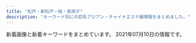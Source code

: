 ```yaml
---
title: "松戸・新松戸・柏・我孫子"
description: "キーワード別にの巨乳アジアン・チャイナエステ嬢情報をまとめました。"
---
```


新着画像と新着キーワードをまとめています。
2021年07月10日の情報です。

<DmmAffiliateIns />
<KeywordTable
  shops={
    [
    {
        "url": "https://js.uouono.com/",
        "keywords": {},
        "img_links": [],
        "name": "\u697d\u697d",
        "station": "JR\u65b0\u677e\u6238\u99c5\u6771\u53e3"
    },
    {
        "url": "http://www.b-mermaid.work/",
        "img_links": [
            "http://www.b-mermaid.work/staff/ritu.jpg",
            "http://www.b-mermaid.work/staff/nina.jpg",
            "http://www.b-mermaid.work/images/3.jpg",
            "http://www.b-mermaid.work/img/ritu1.png",
            "http://www.b-mermaid.work/images/tr.jpg",
            "http://www.b-mermaid.work/images/menu/top.png",
            "http://www.b-mermaid.work/staff/uta.jpg",
            "http://www.b-mermaid.work/images/4.jpg",
            "http://www.b-mermaid.work/images/1.jpg",
            "http://www.b-mermaid.work/images/menu/interior.png",
            "http://www.b-mermaid.work/images/tgirl.jpg",
            "http://www.b-mermaid.work/img/serina1.png",
            "http://www.b-mermaid.work/staff/nana.jpg",
            "http://www.b-mermaid.work/images/staff_t.jpg",
            "http://www.b-mermaid.work/images/news.jpg",
            "http://www.b-mermaid.work/images/int2.jpg",
            "http://www.b-mermaid.work/img/hana1.png",
            "http://www.b-mermaid.work/images/5.jpg",
            "http://www.b-mermaid.work/images/menu/staff.png",
            "http://www.b-mermaid.work/images/head.jpg",
            "http://www.b-mermaid.work/images/interior_t.jpg",
            "http://www.b-mermaid.work/images/2.jpg",
            "http://www.b-mermaid.work/staff/hana.jpg",
            "http://www.b-mermaid.work/images/sys.jpg",
            "http://www.b-mermaid.work/img/nana1.png",
            "http://www.b-mermaid.work/images/int1.jpg",
            "http://www.b-mermaid.work/img/uta1.png",
            "http://www.b-mermaid.work/staff/serina.jpg",
            "http://www.b-mermaid.work/img/nina1.png",
            "http://www.b-mermaid.work/images/6.jpg"
        ],
        "keywords": {},
        "name": "\u30d0\u30d6\u30eb\u30de\u30fc\u30e1\u30a4\u30c9",
        "station": "JR\u67cf\u99c5\u5357\u53e3"
    },
    {
        "name": "\u685c",
        "keywords": {
            "86": 9,
            "E": 1,
            "D": 8
        },
        "url": "http://xn--vckg5a5c7c8c1czd.biz/",
        "img_links": [
            "http://xn--vckg5a5c7c8c1czd.biz/img/cg6.jpg",
            "http://xn--vckg5a5c7c8c1czd.biz/img/cg71.jpg",
            "http://xn--vckg5a5c7c8c1czd.biz/img/stat.jpg",
            "http://xn--vckg5a5c7c8c1czd.biz/img/r1.jpg",
            "http://xn--vckg5a5c7c8c1czd.biz/img/acct.jpg",
            "http://xn--vckg5a5c7c8c1czd.biz/img/ro1.jpg",
            "http://xn--vckg5a5c7c8c1czd.biz/img/cg51.jpg",
            "http://xn--vckg5a5c7c8c1czd.biz/img/cg5.jpg",
            "http://xn--vckg5a5c7c8c1czd.biz/img/cg10.jpg",
            "http://xn--vckg5a5c7c8c1czd.biz/img/cg9.jpg",
            "http://xn--vckg5a5c7c8c1czd.biz/img/top.jpg",
            "http://xn--vckg5a5c7c8c1czd.biz/img/root.jpg",
            "http://xn--vckg5a5c7c8c1czd.biz/img/bb.png",
            "http://xn--vckg5a5c7c8c1czd.biz/img/r2.jpg",
            "http://xn--vckg5a5c7c8c1czd.biz/img/cg1.jpg",
            "http://xn--vckg5a5c7c8c1czd.biz/img/lint.jpg",
            "http://xn--vckg5a5c7c8c1czd.biz/img/r3.jpg",
            "http://xn--vckg5a5c7c8c1czd.biz/img/cg3.jpg",
            "http://xn--vckg5a5c7c8c1czd.biz/img/cg7.jpg",
            "http://xn--vckg5a5c7c8c1czd.biz/img/cg2.jpg",
            "http://xn--vckg5a5c7c8c1czd.biz/img/r4.jpg",
            "http://xn--vckg5a5c7c8c1czd.biz/img/cg8.jpg",
            "http://xn--vckg5a5c7c8c1czd.biz/img/rect.jpg",
            "http://xn--vckg5a5c7c8c1czd.biz/img/syst.jpg"
        ],
        "station": "JR\u677e\u6238\u99c5\u6771\u53e3"
    },
    {
        "keywords": {
            "86": 1,
            "88": 1,
            "85": 5,
            "C": 23,
            "83": 1,
            "84": 1
        },
        "station": "JR\u65b0\u677e\u6238\u99c5",
        "name": "\u30e9\u30d9\u30f3\u30c0\u30fc",
        "img_links": [
            "http://lavender-massage.work/img/botton.jpg",
            "http://lavender-massage.work/i/img/r3.jpg",
            "http://lavender-massage.work/i/img/g045.jpg",
            "http://lavender-massage.work/img/s41.jpg",
            "http://lavender-massage.work/img/sta45.jpg",
            "http://lavender-massage.work/img/st38.jpg",
            "http://lavender-massage.work/img/s39.jpg",
            "http://lavender-massage.work/img/mo.png",
            "http://lavender-massage.work/img/st45.jpg",
            "http://lavender-massage.work/img/st41.jpg",
            "http://lavender-massage.work/img/sta41.jpg",
            "http://lavender-massage.work/i/img/r1.jpg",
            "http://lavender-massage.work/img/s38.jpg",
            "http://lavender-massage.work/img/s45.jpg",
            "http://lavender-massage.work/i/img/g038.jpg",
            "http://lavender-massage.work/i/img/g036.jpg",
            "http://lavender-massage.work/img/st32.jpg",
            "http://lavender-massage.work/i/img/g041.jpg",
            "http://lavender-massage.work/i/img/r4.jpg",
            "http://lavender-massage.work/img/st39.jpg",
            "http://lavender-massage.work/i/img/g043.jpg",
            "http://lavender-massage.work/img/sta39.jpg",
            "http://lavender-massage.work/i/img/g39.jpg",
            "http://lavender-massage.work/img/sta42.jpg",
            "http://lavender-massage.work/img/sta33.jpg",
            "http://lavender-massage.work/img/s43.jpg",
            "http://lavender-massage.work/img/st039.jpg",
            "http://lavender-massage.work/i/img/r2.jpg",
            "http://lavender-massage.work/img/sta43.jpg",
            "http://lavender-massage.work/img/sta32.jpg",
            "http://lavender-massage.work/img/st36.jpg",
            "http://lavender-massage.work/i/img/g033.jpg",
            "http://lavender-massage.work/i/img/g039.jpg",
            "http://lavender-massage.work/i/img/g032.jpg",
            "http://lavender-massage.work/img/s36.jpg",
            "http://lavender-massage.work/i/img/g042.jpg",
            "http://lavender-massage.work/img/st33.jpg",
            "http://lavender-massage.work/img/st42.jpg",
            "http://lavender-massage.work/img/st43.jpg",
            "http://lavender-massage.work/img/s33.jpg",
            "http://lavender-massage.work/img/s42.jpg",
            "http://lavender-massage.work/img/sta38.jpg",
            "http://lavender-massage.work/img/sta36.jpg"
        ],
        "url": "http://lavender-massage.work/"
    },
    {
        "station": "JR\u677e\u6238\u99c5\u6771\u53e3",
        "name": "\u697d\u5712",
        "keywords": {},
        "img_links": [
            "http://msg-rlx.com/staff/rumi/01.jpg",
            "http://msg-rlx.com/staff/mimi/01.jpg",
            "http://msg-rlx.com/images/s_news.jpg",
            "http://msg-rlx.com/images/s_staff.jpg",
            "http://msg-rlx.com/images/shop04.jpg",
            "http://msg-rlx.com/images/shop02.jpg",
            "http://msg-rlx.com/staff/mei/01.jpg",
            "http://msg-rlx.com/staff/ai/01.jpg",
            "http://msg-rlx.com/staff/saki/01.jpg",
            "http://msg-rlx.com/images/shop03.jpg",
            "http://msg-rlx.com/images/shop01.jpg",
            "http://msg-rlx.com/images/s_pick.jpg",
            "http://msg-rlx.com/staff/an/01.jpg",
            "http://msg-rlx.com/images/top.jpg"
        ],
        "url": "http://msg-rlx.com/"
    },
    {
        "station": "JR\u67cf\u99c5\u6771\u53e3",
        "url": "http://silent-wall.xyz.mn/",
        "name": "\u30b5\u30a4\u30ec\u30f3\u30c8\u30a6\u30a9\u30fc\u30eb",
        "img_links": [
            "http://silent-wall.xyz.mn/photos/sites/26/2019/01/2019010421363971.jpeg",
            "http://silent-wall.xyz.mn/photos/sites/26/2019/06/2019061616372934.jpg",
            "http://silent-wall.xyz.mn/images/nbj3.jpg",
            "http://silent-wall.xyz.mn/photos/sites/26/2019/06/2019062912023976.jpg",
            "http://silent-wall.xyz.mn/photos/sites/26/2021/07/2021070510332085.jpg",
            "http://silent-wall.xyz.mn/images/mobile.jpg",
            "http://silent-wall.xyz.mn/photos/sites/26/2021/02/2021022712521855.jpg",
            "http://silent-wall.xyz.mn/photos/sites/26/2020/10/2020101116211538.jpg",
            "http://silent-wall.xyz.mn/images/s_staff.jpg",
            "http://silent-wall.xyz.mn/photos/sites/26/2021/04/2021041710250635.jpg",
            "http://silent-wall.xyz.mn/photos/sites/26/2019/11/2019110209065231.jpg",
            "http://silent-wall.xyz.mn/photos/sites/26/2019/05/2019061013025963.jpg",
            "http://silent-wall.xyz.mn/photos/sites/26/2019/06/2019060819212459.jpg",
            "http://silent-wall.xyz.mn/images/room3.jpg",
            "http://silent-wall.xyz.mn/photos/sites/26/2021/02/2021022310394778.jpg",
            "http://silent-wall.xyz.mn/images/bj1.jpg",
            "http://silent-wall.xyz.mn/photos/sites/26/2019/11/2019112610413055.jpg",
            "http://silent-wall.xyz.mn/images/bj3.jpg",
            "http://silent-wall.xyz.mn/photos/sites/26/2019/06/2019061013003011.jpg",
            "http://silent-wall.xyz.mn/photos/sites/26/2019/05/2019052619312725.jpg",
            "http://silent-wall.xyz.mn/images/tu.jpg",
            "http://silent-wall.xyz.mn/images/pick.jpg",
            "http://silent-wall.xyz.mn/photos/sites/26/2021/04/2021041612483122.jpg",
            "http://silent-wall.xyz.mn/images/room1.jpg",
            "http://silent-wall.xyz.mn/images/top.jpg",
            "http://silent-wall.xyz.mn/photos/sites/26/2019/06/2019061012562797.jpg",
            "http://silent-wall.xyz.mn/photos/sites/26/2021/05/2021052419013670.jpg",
            "http://silent-wall.xyz.mn/images/room2.jpg",
            "http://silent-wall.xyz.mn/photos/sites/26/2021/06/2021060310471423.jpg",
            "http://silent-wall.xyz.mn/photos/sites/26/2021/03/2021031510300931.jpg",
            "http://silent-wall.xyz.mn/photos/sites/26/2019/05/201905121311038.jpg",
            "http://silent-wall.xyz.mn/photos/sites/26/2019/06/2019061013003626.jpg",
            "http://silent-wall.xyz.mn/photos/sites/26/2019/06/2019061112474010.jpg",
            "http://silent-wall.xyz.mn/photos/sites/26/2019/05/2019051213110435.jpg",
            "http://silent-wall.xyz.mn/images/mail.jpg",
            "http://silent-wall.xyz.mn/photos/sites/26/2021/02/2021021812054752.jpg",
            "http://silent-wall.xyz.mn/images/nbj1.jpg",
            "http://silent-wall.xyz.mn/photos/sites/26/2019/05/2019052619312840.jpg",
            "http://silent-wall.xyz.mn/images/news.jpg",
            "http://silent-wall.xyz.mn/images/nei1-3.jpg",
            "http://silent-wall.xyz.mn/photos/sites/26/2019/06/2019060814103073.jpg",
            "http://silent-wall.xyz.mn/photos/sites/26/2021/05/2021053013433796.jpg",
            "http://silent-wall.xyz.mn/photos/sites/26/2019/06/2019060812033719.jpg",
            "http://silent-wall.xyz.mn/photos/sites/26/2021/06/2021062618352332.jpg",
            "http://silent-wall.xyz.mn/images/room4.jpg"
        ],
        "keywords": {
            "88": 1,
            "D": 17,
            "86": 11,
            "C": 37,
            "87": 7,
            "84": 1,
            "E": 3,
            "83": 1,
            "85": 4
        }
    },
    {
        "station": "\u516b\u67f1\u99c5",
        "url": "http://secret.rankuens.com/",
        "name": "Secret\u30fb\u30b7\u30fc\u30af\u30ec\u30c3\u30c8",
        "img_links": [
            "http://secret.rankuens.com/css/nav/nav06.png",
            "http://secret.rankuens.com/css/nav/nav05.png",
            "http://secret.rankuens.com/css/staff/staff07.jpg",
            "http://secret.rankuens.com/css/staff/staff06.jpg",
            "http://secret.rankuens.com/css/staff/staff04.jpg",
            "http://secret.rankuens.com/css/head.jpg",
            "http://secret.rankuens.com/css/top02-left03.jpg",
            "http://secret.rankuens.com/css/staff/staff05.jpg",
            "http://secret.rankuens.com/css/staff/staff02.jpg",
            "http://secret.rankuens.com/css/top02-left02a.jpg",
            "http://secret.rankuens.com/css/staff/staff03.jpg",
            "http://secret.rankuens.com/css/nav/nav02.png",
            "http://secret.rankuens.com/css/topbottom.jpg",
            "http://secret.rankuens.com/css/nav/nav01.png",
            "http://secret.rankuens.com/css/nav/nav04.png",
            "http://secret.rankuens.com/css/osusume02.jpg",
            "http://secret.rankuens.com/css/nav/nav03.png",
            "http://secret.rankuens.com/css/staff/staff01.jpg",
            "http://secret.rankuens.com/css/staff/staff08.jpg"
        ],
        "keywords": {
            "88": 1,
            "D": 5,
            "E": 3,
            "87": 2,
            "89": 2,
            "86": 2,
            "91": 1
        }
    },
    {
        "name": "\u732b",
        "station": "JR\u5357\u6d41\u5c71\u99c5\u5317\u53e3",
        "url": "http://kiriamami.xyz/",
        "img_links": [
            "http://kiriamami.xyz/uploads/210607/1-21060G24236257.jpg",
            "http://kiriamami.xyz/static/picture/room2.jpg",
            "http://kiriamami.xyz/uploads/210607/1-21060G241292F.jpg",
            "http://kiriamami.xyz/uploads/210607/1-21060G2402XR.jpg",
            "http://kiriamami.xyz/static/picture/room1.jpg",
            "http://kiriamami.xyz/static/picture/mobile.jpg",
            "http://kiriamami.xyz/static/picture/news.png",
            "http://kiriamami.xyz/uploads/210607/1-21060G24405607.jpg",
            "http://kiriamami.xyz/static/picture/s3.jpg",
            "http://kiriamami.xyz/uploads/210607/1-21060G24146436.jpg",
            "http://kiriamami.xyz/static/picture/top.png",
            "http://kiriamami.xyz/uploads/210607/1-21060G24109444.jpg",
            "http://kiriamami.xyz/static/picture/s_staff.png",
            "http://kiriamami.xyz/uploads/210607/1-21060G24615X7.jpg",
            "http://kiriamami.xyz/static/picture/room3.jpg",
            "http://kiriamami.xyz/uploads/210607/1-21060G24512305.jpg",
            "http://kiriamami.xyz/static/picture/s1.jpg",
            "http://kiriamami.xyz/static/picture/room4.jpg"
        ],
        "keywords": {}
    },
    {
        "url": "http://www.sh-schunxianr.xyz/",
        "name": "\u6843\u82b1\u5eb5 -\u3068\u3046\u304b\u3042\u3093-",
        "station": "\u5e38\u76e4\u5e73\u99c5\u5357\u53e3",
        "img_links": [
            "http://www.sh-schunxianr.xyz/uploads/210322/1-2103220U234Q4.jpg",
            "http://www.sh-schunxianr.xyz/uploads/200921/1-2009211254023P.jpg",
            "http://www.sh-schunxianr.xyz/uploads/210127/1-21012G03RR51.jpg",
            "http://www.sh-schunxianr.xyz/uploads/180620/1-1P62010193X63.jpg",
            "http://www.sh-schunxianr.xyz/templets/default/picture/head.jpg",
            "http://www.sh-schunxianr.xyz/uploads/210331/1-2103311A430919.jpg",
            "http://www.sh-schunxianr.xyz/uploads/210602/1-2106021II6436.jpg",
            "http://www.sh-schunxianr.xyz/templets/default/picture/news.jpg",
            "http://www.sh-schunxianr.xyz/templets/default/picture/interior_t.jpg",
            "http://www.sh-schunxianr.xyz/uploads/180620/1-1P62010154K00.png",
            "http://www.sh-schunxianr.xyz/uploads/181211/1-1Q2111433162D.jpg",
            "http://www.sh-schunxianr.xyz/templets/default/picture/rec1.png",
            "http://www.sh-schunxianr.xyz/templets/default/picture/staff_t.jpg",
            "http://www.sh-schunxianr.xyz/uploads/210421/1-210421131915c6.jpg",
            "http://www.sh-schunxianr.xyz/uploads/210121/1-210121110Z4S6.jpg"
        ],
        "keywords": {}
    },
    {
        "name": "\u59eb",
        "station": "JR\u677e\u6238\u99c5\u6771\u53e3",
        "url": "http://hime.ests.co/",
        "img_links": [
            "http://hime.ests.co/images/s_news.jpg",
            "http://hime.ests.co/images/info.jpg",
            "http://hime.ests.co/images/room2.jpg",
            "http://hime.ests.co/photos/sites/27/2020/07/2020072809021138.jpg",
            "http://hime.ests.co/images/s_link.jpg",
            "http://hime.ests.co/images/mobile.jpg",
            "http://hime.ests.co/images/room4.jpg",
            "http://hime.ests.co/photos/sites/27/2020/11/2020111505294566.jpg",
            "http://hime.ests.co/photos/sites/27/2019/12/2019122608265227.jpg",
            "http://hime.ests.co/images/s1.jpg",
            "http://hime.ests.co/images/s3.jpg",
            "http://hime.ests.co/photos/sites/27/2020/11/2020111505294488.jpg",
            "http://hime.ests.co/images/end.png",
            "http://hime.ests.co/images/room1.jpg",
            "http://hime.ests.co/images/s_pick.jpg",
            "http://hime.ests.co/images/top.png",
            "http://hime.ests.co/images/s_staff.jpg",
            "http://hime.ests.co/images/room3.jpg",
            "http://hime.ests.co/photos/sites/27/2019/12/2019122608134647.jpg"
        ],
        "keywords": {
            "83": 1,
            "86": 4,
            "C": 1,
            "D": 4
        }
    },
    {
        "url": "http://aicomon.xyz/",
        "station": "\u5357\u6d41\u5c71\u99c5A2\u51fa\u53e3",
        "keywords": {
            "D": 3,
            "\u4e73": 1,
            "88": 1,
            "86": 2
        },
        "name": "Jessica",
        "img_links": [
            "http://aicomon.xyz/uploads/allimg/210222/1-2102221K144L3.png",
            "http://aicomon.xyz/uploads/210405/1-2104051H30X20.jpg",
            "http://aicomon.xyz/uploads/210405/1-2104051H21N45.jpg",
            "http://aicomon.xyz/uploads/210405/1-2104051H4034V.jpg"
        ]
    },
    {
        "name": "\u30c1\u30e3\u30fc\u30df\u30f3\u30b0\u30b9\u30da\u30fc\u30b9",
        "img_links": [
            "http://angelalove.este88.com/images/top01.jpg",
            "http://angelalove.este88.com/gals/hina1.jpg",
            "http://angelalove.este88.com/images/info5.jpg",
            "http://angelalove.este88.com/gals/rina1.jpg",
            "http://angelalove.este88.com/images/info.png",
            "http://angelalove.este88.com/images/top02.jpg",
            "http://angelalove.este88.com/gals/yuna1.jpg",
            "http://angelalove.este88.com/gals/sayuri1.jpg",
            "http://angelalove.este88.com/gals/koko2.jpg",
            "http://angelalove.este88.com/images/info2.jpg",
            "http://angelalove.este88.com/gals/koko3.jpg",
            "http://angelalove.este88.com/images/info1.jpg",
            "http://angelalove.este88.com/images/s_staff.png",
            "http://angelalove.este88.com/images/topinfo.jpg",
            "http://angelalove.este88.com/gals/koko1.jpg",
            "http://angelalove.este88.com/gals/nami1.jpg",
            "http://angelalove.este88.com/gals/saki1.jpg",
            "http://angelalove.este88.com/images/s_news.png",
            "http://angelalove.este88.com/gals/hime.jpg",
            "http://angelalove.este88.com/gals/kaori1.jpg",
            "http://angelalove.este88.com/images/info3.jpg",
            "http://angelalove.este88.com/gals/nami2.jpg"
        ],
        "url": "http://angelalove.este88.com/",
        "station": "JR\u67cf\u99c5\u6771\u53e3",
        "keywords": {}
    },
    {
        "station": "JR\u677e\u6238\u99c5\u897f\u53e3",
        "keywords": {},
        "name": "\u677e\u6238\u697d\u5712",
        "img_links": [
            "https://www.p-garden.work/staff/rena.jpg",
            "https://www.p-garden.work/staff/aki.jpg",
            "https://www.p-garden.work/images/staff_t.jpg",
            "https://www.p-garden.work/images/sys3.jpg",
            "https://www.p-garden.work/staff/hana.jpg",
            "https://www.p-garden.work/images/int1.png",
            "https://www.p-garden.work/img/mika1.jpg",
            "https://www.p-garden.work/images/news_t.jpg",
            "https://www.p-garden.work/staff/sakura.jpg",
            "https://www.p-garden.work/images/interior_t.jpg",
            "https://www.p-garden.work/img/sakura1.jpg",
            "https://www.p-garden.work/staff/nene.jpg",
            "https://www.p-garden.work/images/sys2.jpg",
            "https://www.p-garden.work/img/yuki1.jpg",
            "https://www.p-garden.work/staff/momo.jpg",
            "https://www.p-garden.work/staff/nao.jpg",
            "https://www.p-garden.work/img/miyu1.jpg",
            "https://www.p-garden.work/staff/yuki.jpg",
            "https://www.p-garden.work/img/hana1.jpg",
            "https://www.p-garden.work/staff/rei.jpg",
            "https://www.p-garden.work/images/rec2.jpg",
            "https://www.p-garden.work/staff/mika.jpg",
            "https://www.p-garden.work/images/rec1.jpg",
            "https://www.p-garden.work/img/momo1.jpg",
            "https://www.p-garden.work/images/b1.jpg",
            "https://www.p-garden.work/staff/miyu.jpg",
            "https://www.p-garden.work/img/miki1.jpg",
            "https://www.p-garden.work/images/int2.png",
            "https://www.p-garden.work/images/news.png",
            "https://www.p-garden.work/img/nao1.jpg",
            "https://www.p-garden.work/img/rei1.jpg",
            "https://www.p-garden.work/img/nene1.jpg",
            "https://www.p-garden.work/images/b2.jpg",
            "https://www.p-garden.work/images/head.jpg",
            "https://www.p-garden.work/images/sys4.jpg",
            "https://www.p-garden.work/img/aki1.jpg",
            "https://www.p-garden.work/img/rena1.jpg",
            "https://www.p-garden.work/staff/miki.jpg"
        ],
        "url": "https://www.p-garden.work/"
    },
    {
        "name": "CRESTAGE",
        "img_links": [],
        "keywords": {},
        "url": "https://crestage.est.cm/",
        "station": "JR\u67cf\u99c5\u6771\u53e3"
    },
    {
        "station": "JR\u65b0\u677e\u6238\u99c5",
        "img_links": [
            "http://massage-est.tokyo/images/cg01.jpg",
            "http://massage-est.tokyo/images/cg02.jpg",
            "http://massage-est.tokyo/images/cg04.jpg",
            "http://massage-est.tokyo/images/staff_s.png",
            "http://massage-est.tokyo/images/news.png",
            "http://massage-est.tokyo/images/evetop.png",
            "http://massage-est.tokyo/images/cg03.jpg",
            "http://massage-est.tokyo/images/top.png"
        ],
        "name": "\u604b\u6708",
        "keywords": {
            "D": 4,
            "E": 6,
            "86": 9,
            "87": 3
        },
        "url": "http://massage-est.tokyo/"
    },
    {
        "img_links": [
            "https://kin-relax.tokyo/wp-content/uploads/2021/06/897621kinno.jpg",
            "https://kin-relax.tokyo/wp-content/themes/este/img/3.jpg",
            "https://kin-relax.tokyo/wp-content/themes/este/img/tel_header.png",
            "https://kin-relax.tokyo/wp-content/themes/este/img/tel_footer.png",
            "https://kin-relax.tokyo/wp-content/uploads/2021/06/098761kinno.jpg",
            "https://kin-relax.tokyo/wp-content/themes/este/img/top-img01b.png",
            "https://kin-relax.tokyo/wp-content/themes/este/img/top-img02.png",
            "https://kin-relax.tokyo/wp-content/uploads/2021/05/897651kinno.jpg",
            "https://kin-relax.tokyo/wp-content/themes/este/img/call.png",
            "https://kin-relax.tokyo/wp-content/themes/este/img/1.jpg",
            "https://kin-relax.tokyo/wp-content/themes/este/img/2.jpg",
            "https://kin-relax.tokyo/wp-content/themes/este/img/top-img01a.png",
            "https://kin-relax.tokyo/wp-content/themes/este/img/4.jpg",
            "https://kin-relax.tokyo/wp-content/uploads/2021/06/89721kinno.jpg",
            "https://kin-relax.tokyo/wp-content/uploads/2021/05/0987621kinno.jpg"
        ],
        "url": "https://kin-relax.tokyo/",
        "keywords": {
            "C": 3,
            "E": 9,
            "D": 4
        },
        "name": "\u91d1\u306e\u6ce1",
        "station": "JR\u6211\u5b6b\u5b50\u99c5\u5357\u53e3"
    },
    {
        "url": "http://www.no1-massage.xyz/",
        "name": "No.1 -\u30ca\u30f3\u30d0\u30fc\u30ef\u30f3-",
        "keywords": {
            "C": 8,
            "88": 2,
            "84": 2,
            "86": 12,
            "F": 2,
            "83": 4,
            "87": 14,
            "85": 2,
            "D": 26
        },
        "img_links": [
            "http://www.no1-massage.xyz/files/022-02.jpg",
            "http://www.no1-massage.xyz/files/027-02.jpg",
            "http://www.no1-massage.xyz/files/021.jpg",
            "http://www.no1-massage.xyz/files/032.jpg",
            "http://www.no1-massage.xyz/files/028-02.jpg",
            "http://www.no1-massage.xyz/files/036.jpg",
            "http://www.no1-massage.xyz/files/036-02.jpg",
            "http://www.no1-massage.xyz/files/026.jpg",
            "http://www.no1-massage.xyz/files/017.jpg",
            "http://www.no1-massage.xyz/files/020.jpg",
            "http://www.no1-massage.xyz/files/027.jpg",
            "http://www.no1-massage.xyz/files/037.jpg",
            "http://www.no1-massage.xyz/files/020-02.jpg",
            "http://www.no1-massage.xyz/files/029-02.jpg",
            "http://www.no1-massage.xyz/files/017-02.jpg",
            "http://www.no1-massage.xyz/files/021-02.jpg",
            "http://www.no1-massage.xyz/files/030.jpg",
            "http://www.no1-massage.xyz/files/012.jpg",
            "http://www.no1-massage.xyz/files/024.jpg",
            "http://www.no1-massage.xyz/files/029.jpg",
            "http://www.no1-massage.xyz/files/025-02.jpg",
            "http://www.no1-massage.xyz/files/034.jpg",
            "http://www.no1-massage.xyz/files/035.jpg",
            "http://www.no1-massage.xyz/files/032-02.jpg",
            "http://www.no1-massage.xyz/files/030-02.jpg",
            "http://www.no1-massage.xyz/images/staff_s.png",
            "http://www.no1-massage.xyz/images/news.jpg",
            "http://www.no1-massage.xyz/files/034-02.jpg",
            "http://www.no1-massage.xyz/files/012-02.jpg",
            "http://www.no1-massage.xyz/files/025.jpg",
            "http://www.no1-massage.xyz/files/035-02.jpg",
            "http://www.no1-massage.xyz/files/024-02.jpg",
            "http://www.no1-massage.xyz/files/037-02.jpg",
            "http://www.no1-massage.xyz/files/026-02.jpg",
            "http://www.no1-massage.xyz/files/033.jpg",
            "http://www.no1-massage.xyz/files/028.jpg",
            "http://www.no1-massage.xyz/images/top.png",
            "http://www.no1-massage.xyz/images/link_s.png",
            "http://www.no1-massage.xyz/files/022.jpg",
            "http://www.no1-massage.xyz/files/033-02.jpg"
        ],
        "station": "\u938c\u30f6\u8c37\u99c5\u6771\u53e3"
    },
    {
        "img_links": [
            "http://ran.est.cm/photos/sites/67/2020/07/2020071705010645.jpg",
            "http://ran.est.cm/photos/sites/67/2020/07/2020070605425221.jpg",
            "http://ran.est.cm/images/room4.jpg",
            "http://ran.est.cm/images/room2.jpg",
            "http://ran.est.cm/photos/sites/67/2020/07/2020070605424075.jpg",
            "http://ran.est.cm/images/top.jpg",
            "http://ran.est.cm/photos/sites/67/2020/07/2020070605425151.jpg",
            "http://ran.est.cm/images/s_pick.png",
            "http://ran.est.cm/photos/sites/67/2020/09/2020091805522177.jpg",
            "http://ran.est.cm/photos/sites/67/2020/07/2020070605425355.jpg",
            "http://ran.est.cm/images/s_mobile.png",
            "http://ran.est.cm/images/s_news.png",
            "http://ran.est.cm/images/service.jpg",
            "http://ran.est.cm/images/girl-z1.jpg",
            "http://ran.est.cm/images/room3.jpg",
            "http://ran.est.cm/images/girl-z2.jpg",
            "http://ran.est.cm/images/s_staff.png",
            "http://ran.est.cm/images/room1.jpg",
            "http://ran.est.cm/photos/sites/67/2020/10/2020102102090322.jpg"
        ],
        "keywords": {
            "87": 2,
            "88": 2,
            "86": 3,
            "E": 1,
            "C": 14,
            "D": 6
        },
        "name": "\u862d\u306e\u82b1",
        "url": "http://ran.est.cm/",
        "station": "JR\u5929\u738b\u53f0\u99c5\u5357\u53e3"
    },
    {
        "name": "heart Peace \u99ac\u6a4b",
        "keywords": {},
        "url": "https://heartpeace-mabashi.business.site/",
        "station": "JR\u99ac\u6a4b\u99c5\u897f\u53e3",
        "img_links": []
    },
    {
        "url": "http://sweety-est.xyz/",
        "img_links": [
            "http://sweety-est.xyz/images/ri.jpg",
            "http://sweety-est.xyz/images/cg11.jpg",
            "http://sweety-est.xyz/images/cg10.jpg",
            "http://sweety-est.xyz/images/cg01.jpg",
            "http://sweety-est.xyz/images/now-printing.jpg",
            "http://sweety-est.xyz/images/cg06.jpg",
            "http://sweety-est.xyz/images/8831.jpg",
            "http://sweety-est.xyz/images/cg07.jpg",
            "http://sweety-est.xyz/images/cg12.jpg",
            "http://sweety-est.xyz/images/cg05.jpg",
            "http://sweety-est.xyz/images/cg08.jpg",
            "http://sweety-est.xyz/images/mi.jpg",
            "http://sweety-est.xyz/images/cg02.jpg",
            "http://sweety-est.xyz/images/20040.jpg",
            "http://sweety-est.xyz/images/cg03.jpg",
            "http://sweety-est.xyz/images/cg14.jpg"
        ],
        "station": "JR\u6211\u5b6b\u5b50\u99c5\u5317\u53e3",
        "name": "\u30cb\u30e3\u30f3\u30cb\u30e3\u30f3",
        "keywords": {
            "D": 2,
            "86": 21
        }
    },
    {
        "name": "\u591c\u685c",
        "url": "http://www.sabotrnn.xyz/",
        "img_links": [
            "http://www.sabotrnn.xyz/static/picture/ttl_mobile.png",
            "http://www.sabotrnn.xyz/static/picture/ttl_staff.png",
            "http://www.sabotrnn.xyz/static/picture/campaign_ani.png",
            "http://www.sabotrnn.xyz/uploads/210610/1-210610145R1920.jpg",
            "http://www.sabotrnn.xyz/uploads/210610/1-210610145K0555.jpg",
            "http://www.sabotrnn.xyz/static/picture/ttl_pickup.png",
            "http://www.sabotrnn.xyz/static/picture/head.png",
            "http://www.sabotrnn.xyz/static/picture/ttl_wnew.png",
            "http://www.sabotrnn.xyz/static/picture/ttl_girls.png",
            "http://www.sabotrnn.xyz/uploads/210610/1-210610145Z2V5.jpg"
        ],
        "station": "JR\u5929\u738b\u53f0\u99c5\u5357\u53e3",
        "keywords": {
            "\u4e73": 1,
            "C": 10
        }
    },
    {
        "keywords": {
            "E": 3,
            "86": 11,
            "85": 7,
            "87": 6,
            "C": 40,
            "84": 2,
            "D": 24,
            "88": 1
        },
        "station": "JR\u67cf\u99c5\u6771\u53e3",
        "name": "Cucura \uff5e\u30ad\u30e5\u30ad\u30e5\u30e9\uff5e",
        "img_links": [
            "http://cucura.jpn.cm/photos/sites/38/2021/02/2021022712463364.jpg",
            "http://cucura.jpn.cm/photos/sites/38/2021/06/2021062618324566.jpg",
            "http://cucura.jpn.cm/photos/sites/38/2021/05/2021052418545054.jpg",
            "http://cucura.jpn.cm/images/room3.jpg",
            "http://cucura.jpn.cm/photos/sites/38/2020/07/2020072712304399.jpg",
            "http://cucura.jpn.cm/images/mobile.jpg",
            "http://cucura.jpn.cm/images/s_news.jpg",
            "http://cucura.jpn.cm/photos/sites/38/2021/04/2021041710345483.jpg",
            "http://cucura.jpn.cm/photos/sites/38/2020/06/2020061614532971.jpg",
            "http://cucura.jpn.cm/photos/sites/38/2019/01/2019011118544274.jpg",
            "http://cucura.jpn.cm/images/room1.jpg",
            "http://cucura.jpn.cm/images/room4.jpg",
            "http://cucura.jpn.cm/photos/sites/38/2021/02/2021022313322835.jpg",
            "http://cucura.jpn.cm/images/staff_bj3.jpg",
            "http://cucura.jpn.cm/photos/sites/38/2020/04/2020042818525231.jpg",
            "http://cucura.jpn.cm/photos/sites/38/2019/01/2019011118544314.jpg",
            "http://cucura.jpn.cm/images/s_link.jpg",
            "http://cucura.jpn.cm/photos/sites/38/2021/03/2021031510451450.jpg",
            "http://cucura.jpn.cm/photos/sites/38/2021/06/2021060310371011.jpg",
            "http://cucura.jpn.cm/photos/sites/38/2021/07/2021070510271497.jpg",
            "http://cucura.jpn.cm/photos/sites/38/2019/01/2019011118544192.jpg",
            "http://cucura.jpn.cm/photos/sites/38/2020/11/2020110412483410.jpg",
            "http://cucura.jpn.cm/photos/sites/38/2020/05/2020051915203340.jpg",
            "http://cucura.jpn.cm/photos/sites/38/2019/06/2019061818212964.jpg",
            "http://cucura.jpn.cm/photos/sites/38/2020/11/2020111613351458.jpg",
            "http://cucura.jpn.cm/photos/sites/38/2019/01/2019011118544338.jpg",
            "http://cucura.jpn.cm/photos/sites/38/2021/05/2021053013110757.jpg",
            "http://cucura.jpn.cm/photos/sites/38/2019/06/2019061911111315.jpg",
            "http://cucura.jpn.cm/images/nbj3.jpg",
            "http://cucura.jpn.cm/photos/sites/38/2020/08/202008121022473.jpg",
            "http://cucura.jpn.cm/photos/sites/38/2021/04/2021042114135297.jpg",
            "http://cucura.jpn.cm/photos/sites/38/2019/06/2019061810373645.jpg",
            "http://cucura.jpn.cm/photos/sites/38/2020/04/2020040410210785.jpg",
            "http://cucura.jpn.cm/images/room2.jpg",
            "http://cucura.jpn.cm/images/top.png",
            "http://cucura.jpn.cm/photos/sites/38/2020/10/2020101017351457.jpg",
            "http://cucura.jpn.cm/photos/sites/38/2020/09/2020092417191484.jpg",
            "http://cucura.jpn.cm/photos/sites/38/2019/01/201901111854428.jpg",
            "http://cucura.jpn.cm/images/s_staff.jpg",
            "http://cucura.jpn.cm/photos/sites/38/2019/01/2019011118544320.jpg",
            "http://cucura.jpn.cm/photos/sites/38/2020/08/202008021048430.jpg",
            "http://cucura.jpn.cm/photos/sites/38/2020/06/2020061212481651.jpg"
        ],
        "url": "http://cucura.jpn.cm/"
    },
    {
        "keywords": {},
        "station": "\u516b\u67f1\u99c5\u5357\u53e3",
        "url": "http://romantic-est.com/",
        "img_links": [
            "http://romantic-est.com/images/trigger.jpg",
            "http://romantic-est.com/images/mainvisual_01.jpg",
            "http://romantic-est.com/images/head_therapist.jpg",
            "http://romantic-est.com/images/con01.jpg",
            "http://romantic-est.com/images/con03.jpg",
            "http://romantic-est.com/images/mainvisual_01_s.jpg",
            "http://romantic-est.com/images/sw_home.png",
            "http://romantic-est.com/images/icon_new.png",
            "http://romantic-est.com/images/cg02.jpg",
            "http://romantic-est.com/images/sw_tel.png",
            "http://romantic-est.com/images/con02.jpg",
            "http://romantic-est.com/images/cg01.jpg",
            "http://romantic-est.com/images/cg05.jpg",
            "http://romantic-est.com/images/head_interior.jpg"
        ],
        "name": "STEKLA \uff5e\u30b9\u30c6\u30e9\uff5e"
    },
    {
        "keywords": {
            "C": 14,
            "87": 6,
            "D": 6,
            "85": 2
        },
        "name": "Happy\uff5e \u30cf\u30c3\u30d4\u30fc\uff5e",
        "img_links": [
            "http://www.happy.esturl.com/files/004.jpg",
            "http://www.happy.esturl.com/img/btn_blog.png",
            "http://www.happy.esturl.com/files/001.jpg",
            "http://www.happy.esturl.com/img/header02.png",
            "http://www.happy.esturl.com/img/ttl_info.png",
            "http://www.happy.esturl.com/img/goback.jpg",
            "http://www.happy.esturl.com/img/btn_side_mobile.jpg",
            "http://www.happy.esturl.com/files/003.jpg",
            "http://www.happy.esturl.com/img/pickup.jpg",
            "http://www.happy.esturl.com/img/ttl_news.png",
            "http://www.happy.esturl.com/files/005.jpg"
        ],
        "station": "JR\u6211\u5b6b\u5b50\u99c5\u5357\u53e3",
        "url": "http://www.happy.esturl.com/"
    },
    {
        "img_links": [
            "https://dream.jpn.cm/images/bj3.jpg",
            "https://dream.jpn.cm/photos/sites/16/2021/06/2021062801405361.jpg",
            "https://dream.jpn.cm/images/room2.jpg",
            "https://dream.jpn.cm/images/room1.jpg",
            "https://dream.jpn.cm/photos/sites/16/2021/07/2021070402012068.jpg",
            "https://dream.jpn.cm/photos/sites/16/2021/06/2021060206334289.jpg",
            "https://dream.jpn.cm/photos/sites/16/2021/06/2021060402192285.jpg",
            "https://dream.jpn.cm/images/s_news.png",
            "https://dream.jpn.cm/photos/sites/16/2021/06/2021062102031759.jpg",
            "https://dream.jpn.cm/photos/sites/16/2021/06/2021062102032385.jpg",
            "https://dream.jpn.cm/photos/sites/16/2021/06/2021060108585718.jpg",
            "https://dream.jpn.cm/images/mobile.jpg",
            "https://dream.jpn.cm/images/s_link.png",
            "https://dream.jpn.cm/photos/sites/16/2021/06/2021060206333553.jpg",
            "https://dream.jpn.cm/photos/sites/16/2021/06/202106010900018.jpg",
            "https://dream.jpn.cm/images/room3.jpg",
            "https://dream.jpn.cm/images/top.png",
            "https://dream.jpn.cm/images/s_staff.png",
            "https://dream.jpn.cm/photos/sites/16/2021/06/2021060108595196.jpg",
            "https://dream.jpn.cm/photos/sites/16/2021/06/2021060109014616.jpg",
            "https://dream.jpn.cm/photos/sites/16/2021/06/2021060109014099.jpg",
            "https://dream.jpn.cm/photos/sites/16/2021/06/2021060402191548.jpg",
            "https://dream.jpn.cm/photos/sites/16/2021/06/2021060108585125.jpg",
            "https://dream.jpn.cm/images/nbj1.png"
        ],
        "station": "JR\u5357\u67cf\u99c5\u897f\u53e3",
        "name": "Dream Angel",
        "keywords": {
            "C": 34,
            "83": 27,
            "85": 9,
            "86": 27,
            "D": 45,
            "81": 9
        },
        "url": "https://dream.jpn.cm/"
    },
    {
        "img_links": [
            "http://pinky.ests.jp/photos/sites/41/2019/05/2019050315541711.jpg",
            "http://pinky.ests.jp/photos/sites/41/2020/08/2020080710524457.jpg",
            "http://pinky.ests.jp/photos/sites/41/2017/11/2017111705455167.jpg",
            "http://pinky.ests.jp/photos/sites/41/2017/10/2017100310324927.jpg",
            "http://pinky.ests.jp/images/room3.jpg",
            "http://pinky.ests.jp/photos/sites/41/2021/05/2021051218305839.jpg",
            "http://pinky.ests.jp/photos/sites/41/2018/02/2018021404565599.jpg",
            "http://pinky.ests.jp/images/girl-z2.jpg",
            "http://pinky.ests.jp/images/pick.jpg",
            "http://pinky.ests.jp/photos/sites/41/2018/02/2018021903035949.jpg",
            "http://pinky.ests.jp/images/room4.jpg",
            "http://pinky.ests.jp/photos/sites/41/2019/08/2019080916421967.jpg",
            "http://pinky.ests.jp/images/room1.jpg",
            "http://pinky.ests.jp/photos/sites/41/2020/03/2020032718060170.jpg",
            "http://pinky.ests.jp/photos/sites/41/2018/02/2018021206014711.jpg",
            "http://pinky.ests.jp/photos/sites/41/2020/07/2020070113444471.jpg",
            "http://pinky.ests.jp/photos/sites/41/2020/01/2020011612505779.jpg",
            "http://pinky.ests.jp/photos/sites/41/2020/12/2020122317221995.jpg",
            "http://pinky.ests.jp/images/staff0.jpg",
            "http://pinky.ests.jp/photos/sites/41/2020/03/202003311902414.jpg",
            "http://pinky.ests.jp/photos/sites/41/2020/01/2020011013071324.jpg",
            "http://pinky.ests.jp/photos/sites/41/2020/07/2020073117282581.jpg",
            "http://pinky.ests.jp/photos/sites/41/2019/04/201904271525014.jpg",
            "http://pinky.ests.jp/photos/sites/41/2018/09/201809050707425.jpg",
            "http://pinky.ests.jp/photos/sites/41/2019/01/2019012814280336.jpg",
            "http://pinky.ests.jp/photos/sites/41/2018/05/2018052106183295.jpg",
            "http://pinky.ests.jp/photos/sites/41/2017/07/01.jpg",
            "http://pinky.ests.jp/photos/sites/41/2019/08/2019082212025765.jpg",
            "http://pinky.ests.jp/images/mobile.jpg",
            "http://pinky.ests.jp/images/top.png",
            "http://pinky.ests.jp/photos/sites/41/2016/12/staff13.jpg",
            "http://pinky.ests.jp/photos/sites/41/2020/01/2020012318124421.jpg",
            "http://pinky.ests.jp/photos/sites/41/2018/06/2018061105211179.jpg",
            "http://pinky.ests.jp/photos/sites/41/2019/01/2019011416495971.jpg",
            "http://pinky.ests.jp/photos/sites/41/2018/04/2018041109544793.jpg",
            "http://pinky.ests.jp/photos/sites/41/2018/02/2018022305081948.jpg",
            "http://pinky.ests.jp/photos/sites/41/2017/09/2017091609572086.jpg",
            "http://pinky.ests.jp/photos/sites/41/2021/02/2021020214092749.jpg",
            "http://pinky.ests.jp/photos/sites/41/2018/12/2018122816184851.jpg",
            "http://pinky.ests.jp/images/s_link.png",
            "http://pinky.ests.jp/photos/sites/41/2019/03/2019032615535586.jpg",
            "http://pinky.ests.jp/photos/sites/41/2016/12/staff14.jpg",
            "http://pinky.ests.jp/images/s_staff.png",
            "http://pinky.ests.jp/images/news.jpg",
            "http://pinky.ests.jp/photos/sites/41/2018/05/2018050207171151.jpg",
            "http://pinky.ests.jp/photos/sites/41/2020/01/2020011013071732.jpg",
            "http://pinky.ests.jp/photos/sites/41/2018/05/2018051009221193.jpg",
            "http://pinky.ests.jp/photos/sites/41/2017/10/2017100310321223.jpg",
            "http://pinky.ests.jp/photos/sites/41/2017/03/2.jpg",
            "http://pinky.ests.jp/photos/sites/41/2021/01/2021010819010483.jpg",
            "http://pinky.ests.jp/images/room2.jpg",
            "http://pinky.ests.jp/photos/sites/41/2018/07/2018070506262885.jpg",
            "http://pinky.ests.jp/images/girl-z1.jpg",
            "http://pinky.ests.jp/photos/sites/41/2018/07/2018070904501423.jpg",
            "http://pinky.ests.jp/photos/sites/41/2020/01/2020012717085182.jpg",
            "http://pinky.ests.jp/photos/sites/41/2018/02/2018021503571459.jpg",
            "http://pinky.ests.jp/photos/sites/41/2018/05/2018052407323023.jpg",
            "http://pinky.ests.jp/photos/sites/41/2019/08/2019082212000482.jpg",
            "http://pinky.ests.jp/photos/sites/41/2017/10/2017102104274221.jpeg"
        ],
        "url": "http://pinky.ests.jp/",
        "keywords": {
            "E": 1,
            "85": 10,
            "87": 5,
            "D": 17,
            "86": 7,
            "82": 1,
            "C": 54,
            "84": 1,
            "83": 5
        },
        "name": "Pinky",
        "station": "JR\u677e\u6238\u99c5\u6771\u53e3"
    },
    {
        "name": "\u5c0f\u96ea\u306e\u90e8\u5c4b",
        "keywords": {
            "C": 17,
            "87": 4,
            "86": 8,
            "D": 12
        },
        "station": "JR\u677e\u6238\u99c5\u6771\u53e3",
        "url": "https://koyuki-room.ests.jp/",
        "img_links": [
            "https://koyuki-room.ests.jp/photos/sites/77/2020/11/202011110732216.jpg",
            "https://koyuki-room.ests.jp/images/sp_img_teaser.jpg",
            "https://koyuki-room.ests.jp/images/sp_mainimg.jpg",
            "https://koyuki-room.ests.jp/images/mainimg.jpg",
            "https://koyuki-room.ests.jp/images/service3.jpg",
            "https://koyuki-room.ests.jp/images/pagetop.png",
            "https://koyuki-room.ests.jp/images/service1.jpg",
            "https://koyuki-room.ests.jp/photos/sites/77/2021/07/2021070616444822.jpeg",
            "https://koyuki-room.ests.jp/images/service4.jpg",
            "https://koyuki-room.ests.jp/images/service2.jpg",
            "https://abs.twimg.com/emoji/v2/72x72/1f339.png",
            "https://koyuki-room.ests.jp/photos/sites/77/2021/06/202106251713151.jpeg",
            "https://koyuki-room.ests.jp/images/img_teaser.jpg",
            "https://abs.twimg.com/emoji/v2/72x72/1f338.png",
            "https://koyuki-room.ests.jp/photos/sites/77/2020/11/2020111107322026.jpg"
        ]
    },
    {
        "keywords": {
            "E": 8,
            "D": 4
        },
        "name": "Haruko",
        "station": "JR\u5317\u677e\u6238\u99c5\u6771\u53e3",
        "url": "http://haruko.work/",
        "img_links": [
            "http://haruko.work/staff/mika1.jpg",
            "http://haruko.work/staff/haru1.jpg",
            "http://haruko.work/images/recruit/nagare_05.png",
            "http://haruko.work/images/mainvisual_01_s.jpg",
            "http://haruko.work/images/mainvisual_02.jpg",
            "http://haruko.work/staff/mariko1.jpg",
            "http://haruko.work/images/recruit/point_03.png",
            "http://haruko.work/images/icon_ranking_04.png",
            "http://haruko.work/images/recruit/nagare_01.jpg",
            "http://haruko.work/images/recruit/point_05.png",
            "http://haruko.work/images/recruit/message_03.png",
            "http://haruko.work/images/recruit/point_04.png",
            "http://haruko.work/images/head_therapist.jpg",
            "http://haruko.work/images/trigger.jpg",
            "http://haruko.work/staff/yuki1.jpg",
            "http://haruko.work/images/sw_tel.png",
            "http://haruko.work/images/recruit/nagare_06.png",
            "http://haruko.work/staff/miya1.jpg",
            "http://haruko.work/images/head_interior.jpg",
            "http://haruko.work/images/recruit/nagare_02.jpg",
            "http://haruko.work/images/mainvisual_02_s.jpg",
            "http://haruko.work/images/recruit/nagare_07.png",
            "http://haruko.work/staff/aiko1.jpg",
            "http://haruko.work/images/recruit/point_07.png",
            "http://haruko.work/staff/momoka1.jpg",
            "http://haruko.work/images/icon_ranking_02.png",
            "http://haruko.work/images/recruit/sp_mainvisual.jpg",
            "http://haruko.work/images/recruit/nagare_03.jpg",
            "http://haruko.work/images/recruit/point_08.png",
            "http://haruko.work/images/recruit/point_06.png",
            "http://haruko.work/images/icon_ranking_03.png",
            "http://haruko.work/images/mainvisual_01.jpg",
            "http://haruko.work/images/icon_new.png",
            "http://haruko.work/images/recruit/req_03.jpg",
            "http://haruko.work/images/recruit/point_09.png",
            "http://haruko.work/images/icon_ranking_05.png",
            "http://haruko.work/staff/runa1.jpg",
            "http://haruko.work/images/no_image.jpg",
            "http://haruko.work/images/icon_ranking_01.png",
            "http://haruko.work/images/sw_home.png"
        ]
    },
    {
        "url": "http://www.a-hitomebore.info/",
        "keywords": {},
        "img_links": [
            "http://www.a-hitomebore.info/img/st4.jpg",
            "http://www.a-hitomebore.info/img/m6.jpg",
            "http://www.a-hitomebore.info/img/room-5.jpg",
            "http://www.a-hitomebore.info/img/noname.jpg",
            "http://www.a-hitomebore.info/img/sta2.jpg",
            "http://www.a-hitomebore.info/img/head.jpg",
            "http://www.a-hitomebore.info/img/m2.jpg",
            "http://www.a-hitomebore.info/img/room-3.jpg",
            "http://www.a-hitomebore.info/img/st2.jpg",
            "http://www.a-hitomebore.info/img/sta1.jpg",
            "http://www.a-hitomebore.info/img/m5.jpg",
            "http://www.a-hitomebore.info/img/r01.jpg",
            "http://www.a-hitomebore.info/img/m4.jpg",
            "http://www.a-hitomebore.info/img/st5.jpg",
            "http://www.a-hitomebore.info/img/room-4.jpg",
            "http://www.a-hitomebore.info/img/sys.jpg",
            "http://www.a-hitomebore.info/img/m3.jpg",
            "http://www.a-hitomebore.info/img/photo.jpg",
            "http://www.a-hitomebore.info/img/m1.jpg",
            "http://www.a-hitomebore.info/img/sta5.jpg",
            "http://www.a-hitomebore.info/img/room-6.jpg",
            "http://www.a-hitomebore.info/img/st7.jpg",
            "http://www.a-hitomebore.info/img/st1.jpg",
            "http://www.a-hitomebore.info/img/sta7.jpg",
            "http://www.a-hitomebore.info/img/room-2.jpg",
            "http://www.a-hitomebore.info/img/bodyr.jpg",
            "http://www.a-hitomebore.info/img/sta3.jpg",
            "http://www.a-hitomebore.info/img/sta4.jpg",
            "http://www.a-hitomebore.info/img/acc.jpg",
            "http://www.a-hitomebore.info/img/st3.jpg",
            "http://www.a-hitomebore.info/img/flash.jpg",
            "http://www.a-hitomebore.info/img/room-1.jpg"
        ],
        "name": "\u3072\u3068\u3081\u307c\u308c",
        "station": "JR\u65b0\u516b\u67f1\u99c5"
    },
    {
        "keywords": {
            "C": 4,
            "D": 4,
            "89": 4,
            "H": 4,
            "85": 4,
            "87": 12,
            "91": 4,
            "84": 4,
            "86": 4,
            "E": 16
        },
        "url": "http://www.rose.mensest.com/",
        "name": "\u30ed\u30fc\u30ba\uff5eRose",
        "img_links": [
            "http://www.rose.mensest.com/files/004.jpg",
            "http://www.rose.mensest.com/files/002.jpg",
            "http://www.rose.mensest.com/photo_news/upimg/1587360c83ce622843_0.jpg",
            "http://www.rose.mensest.com/files/001.jpg",
            "http://www.rose.mensest.com/files/006.jpg",
            "http://www.rose.mensest.com/photo_news/upimg/8287760a31757c689c_0.jpg",
            "http://www.rose.mensest.com/photo_news/upimg/7919160b5d669ba658_0.jpg",
            "http://www.rose.mensest.com/files/005.jpg",
            "http://www.rose.mensest.com/files/008.jpg",
            "http://www.rose.mensest.com/photo_news/upimg/29009609ca6e646a87_0.jpg",
            "http://www.rose.mensest.com/photo_news/upimg/29009609ca6e646a87_1.jpg",
            "http://www.rose.mensest.com/files/009.jpg",
            "http://www.rose.mensest.com/files/003.jpg"
        ],
        "station": "JR\u6211\u5b6b\u5b50\u99c5\u5357\u53e3"
    },
    {
        "url": "http://ddiamond.work/",
        "keywords": {},
        "name": "\u30c0\u30a4\u30e4\u30e2\u30f3\u30c9",
        "station": "JR\u5357\u6d41\u5c71\u99c5\u5317\u53e3",
        "img_links": [
            "http://ddiamond.work/images/int2.jpg",
            "http://ddiamond.work/images/sys1.jpg",
            "http://ddiamond.work/images/rec2.jpg",
            "http://ddiamond.work/img/yaya1.jpg",
            "http://ddiamond.work/images/int1.jpg",
            "http://ddiamond.work/images/1.jpg",
            "http://ddiamond.work/images/news.jpg",
            "http://ddiamond.work/images/4.jpg",
            "http://ddiamond.work/images/tel.jpg",
            "http://ddiamond.work/images/2.jpg",
            "http://ddiamond.work/images/interior_t.jpg",
            "http://ddiamond.work/images/staff_t.jpg",
            "http://ddiamond.work/images/ta.jpg",
            "http://ddiamond.work/img/koko1.jpg",
            "http://ddiamond.work/images/rec1.jpg",
            "http://ddiamond.work/images/head.jpg",
            "http://ddiamond.work/img/susu1.jpg"
        ]
    },
    {
        "station": "JR\u65b0\u677e\u6238\u99c5",
        "name": "LOVER",
        "url": "http://es-candy.work/",
        "keywords": {
            "86": 1,
            "89": 1,
            "88": 1,
            "87": 1
        },
        "img_links": [
            "http://es-candy.work/img/rina1.jpg",
            "http://es-candy.work/img/nanami1.jpg",
            "http://es-candy.work/sp/img/rina1.jpg",
            "http://es-candy.work/images/4.jpg",
            "http://es-candy.work/sp/images/footer.jpg",
            "http://es-candy.work/sp/images/staff_t.jpg",
            "http://es-candy.work/images/ac1.jpg",
            "http://es-candy.work/images/rec2.jpg",
            "http://es-candy.work/sp/staff/yui.jpg",
            "http://es-candy.work/images/news.jpg",
            "http://es-candy.work/sp/images/head.jpg",
            "http://es-candy.work/sp/images/newsb.jpg",
            "http://es-candy.work/sp/images/interior_t.jpg",
            "http://es-candy.work/sp/staff/sati.jpg",
            "http://es-candy.work/images/up.png",
            "http://es-candy.work/staff/rina.jpg",
            "http://es-candy.work/sp/menu/interior.jpg",
            "http://es-candy.work/images/int4.jpg",
            "http://es-candy.work/sp/images/rec2.jpg",
            "http://es-candy.work/sp/img/nanami1.jpg",
            "http://es-candy.work/sp/images/rec1.jpg",
            "http://es-candy.work/images/sys2.jpg",
            "http://es-candy.work/sp/images/top.jpg",
            "http://es-candy.work/images/ac2.jpg",
            "http://es-candy.work/sp/images/sys2.jpg",
            "http://es-candy.work/images/sm.jpg",
            "http://es-candy.work/img/yui1.jpg",
            "http://es-candy.work/images/interior_t.jpg",
            "http://es-candy.work/sp/menu/staff.jpg",
            "http://es-candy.work/images/staff_t.jpg",
            "http://es-candy.work/images/2.jpg",
            "http://es-candy.work/sp/images/tel.jpg",
            "http://es-candy.work/sp/images/ac1.jpg",
            "http://es-candy.work/img/sati1.jpg",
            "http://es-candy.work/sp/img/sati1.jpg",
            "http://es-candy.work/images/int2.jpg",
            "http://es-candy.work/sp/images/topgirl.jpg",
            "http://es-candy.work/images/sisu2.jpg",
            "http://es-candy.work/sp/images/ac2.jpg",
            "http://es-candy.work/images/head.jpg",
            "http://es-candy.work/images/3.jpg",
            "http://es-candy.work/sp/images/news.jpg",
            "http://es-candy.work/images/sisu1.jpg",
            "http://es-candy.work/sp/images/sys1.jpg",
            "http://es-candy.work/images/tgirl.jpg",
            "http://es-candy.work/sp/images/pc.jpg",
            "http://es-candy.work/staff/yui.jpg",
            "http://es-candy.work/images/sys1.jpg",
            "http://es-candy.work/sp/images/int4.jpg",
            "http://es-candy.work/sp/images/comment.jpg",
            "http://es-candy.work/staff/nanami.jpg",
            "http://es-candy.work/sp/images/int3.jpg",
            "http://es-candy.work/sp/img/yui1.jpg",
            "http://es-candy.work/sp/menu/home.jpg",
            "http://es-candy.work/sp/images/int2.jpg",
            "http://es-candy.work/sp/images/int1.jpg",
            "http://es-candy.work/sp/staff/nanami.jpg",
            "http://es-candy.work/images/sisu_t.jpg",
            "http://es-candy.work/images/tr.jpg",
            "http://es-candy.work/images/int1.jpg",
            "http://es-candy.work/images/int3.jpg",
            "http://es-candy.work/staff/sati.jpg",
            "http://es-candy.work/images/1.jpg",
            "http://es-candy.work/sp/staff/rina.jpg",
            "http://es-candy.work/images/rec1.jpg",
            "http://es-candy.work/sp/images/sisu.jpg"
        ]
    },
    {
        "url": "http://melpomene-est.xyz/",
        "keywords": {
            "86": 60
        },
        "name": "\u30df\u30eb\u30ad\u30fc",
        "img_links": [
            "http://melpomene-est.xyz/images/roser.png",
            "http://melpomene-est.xyz/images/tel.png",
            "http://melpomene-est.xyz/images/cg10.jpg",
            "http://melpomene-est.xyz/images/line.jpg",
            "http://melpomene-est.xyz/images/line1.jpg",
            "http://melpomene-est.xyz/images/b6.jpg",
            "http://melpomene-est.xyz/images/cg03.jpg",
            "http://melpomene-est.xyz/images/cg02.jpg",
            "http://melpomene-est.xyz/images/cg08.jpg",
            "http://melpomene-est.xyz/images/cg07.jpg",
            "http://melpomene-est.xyz/images/cg06.jpg",
            "http://melpomene-est.xyz/images/cg12.jpg",
            "http://melpomene-est.xyz/images/b3.jpg",
            "http://melpomene-est.xyz/images/cg01.jpg",
            "http://melpomene-est.xyz/images/cg05.jpg",
            "http://melpomene-est.xyz/images/b4.jpg",
            "http://melpomene-est.xyz/images/b5.jpg",
            "http://melpomene-est.xyz/images/b2.jpg",
            "http://melpomene-est.xyz/images/rosel.png",
            "http://melpomene-est.xyz/images/cg04.jpg",
            "http://melpomene-est.xyz/images/cg091.jpg",
            "http://melpomene-est.xyz/images/cg09.jpg",
            "http://melpomene-est.xyz/images/b1.jpg"
        ],
        "station": "JR\u5357\u67cf\u99c5\u897f\u53e3"
    },
    {
        "keywords": {},
        "img_links": [
            "http://n-sakura.work/images/rec2.png",
            "http://n-sakura.work/images/staff_t.png",
            "http://n-sakura.work/images/rec1.png",
            "http://n-sakura.work/images/4.jpg",
            "http://n-sakura.work/images/int1.png",
            "http://n-sakura.work/sp/img/moe1.jpg",
            "http://n-sakura.work/sp/images/interior_t.jpg",
            "http://n-sakura.work/img/mei1.jpg",
            "http://n-sakura.work/sp/images/topgirl.jpg",
            "http://n-sakura.work/sp/images/rec2.jpg",
            "http://n-sakura.work/images/sys.png",
            "http://n-sakura.work/sp/images/newsb.jpg",
            "http://n-sakura.work/sp/images/rec1.jpg",
            "http://n-sakura.work/sp/images/6.jpg",
            "http://n-sakura.work/images/ta.jpg",
            "http://n-sakura.work/sp/images/4.jpg",
            "http://n-sakura.work/sp/images/1.jpg",
            "http://n-sakura.work/sp/menu/staff.jpg",
            "http://n-sakura.work/sp/menu/interior.jpg",
            "http://n-sakura.work/sp/images/sys2.jpg",
            "http://n-sakura.work/images/int2.png",
            "http://n-sakura.work/images/int3.png",
            "http://n-sakura.work/sp/img/sayuri1.jpg",
            "http://n-sakura.work/sp/images/tel.jpg",
            "http://n-sakura.work/images/1.jpg",
            "http://n-sakura.work/sp/images/staff_t.jpg",
            "http://n-sakura.work/img/yuyu1.jpg",
            "http://n-sakura.work/sp/images/7.jpg",
            "http://n-sakura.work/sp/img/mimi1.jpg",
            "http://n-sakura.work/img/moe1.jpg",
            "http://n-sakura.work/images/line.png",
            "http://n-sakura.work/images/2.jpg",
            "http://n-sakura.work/images/6.jpg",
            "http://n-sakura.work/img/sayuri1.jpg",
            "http://n-sakura.work/images/concept.jpg",
            "http://n-sakura.work/sp/menu/top.jpg",
            "http://n-sakura.work/sp/img/yuyu1.jpg",
            "http://n-sakura.work/sp/images/int1.jpg",
            "http://n-sakura.work/images/sm.jpg",
            "http://n-sakura.work/sp/images/sys3.jpg",
            "http://n-sakura.work/sp/images/int2.jpg",
            "http://n-sakura.work/images/5.jpg",
            "http://n-sakura.work/sp/img/mei1.jpg",
            "http://n-sakura.work/images/head.jpg",
            "http://n-sakura.work/images/news.jpg",
            "http://n-sakura.work/img/mimi1.jpg",
            "http://n-sakura.work/images/3.jpg",
            "http://n-sakura.work/sp/images/5.jpg",
            "http://n-sakura.work/sp/images/sys1.jpg",
            "http://n-sakura.work/sp/images/ac1.jpg",
            "http://n-sakura.work/img/nana1.jpg",
            "http://n-sakura.work/sp/images/news.jpg",
            "http://n-sakura.work/sp/images/footer.jpg",
            "http://n-sakura.work/img/risa1.jpg",
            "http://n-sakura.work/sp/img/nana1.jpg",
            "http://n-sakura.work/images/7.jpg",
            "http://n-sakura.work/sp/img/risa1.jpg",
            "http://n-sakura.work/sp/images/head.jpg",
            "http://n-sakura.work/sp/images/3.jpg",
            "http://n-sakura.work/images/mobile.jpg",
            "http://n-sakura.work/images/interior_t.png",
            "http://n-sakura.work/sp/images/2.jpg"
        ],
        "name": "\u5343\u685c",
        "station": "JR\u65b0\u516b\u67f1\u99c5",
        "url": "http://n-sakura.work/"
    },
    {
        "station": "\u516b\u67f1\u99c5",
        "keywords": {
            "E": 8,
            "D": 2,
            "F": 4
        },
        "name": "\u516b\u67f1\u5b66\u5712",
        "url": "https://gakuen.jpn.vin/",
        "img_links": [
            "https://gakuen.jpn.vin/images/g8.jpg",
            "https://gakuen.jpn.vin/images/g1.jpg",
            "https://gakuen.jpn.vin/images/s_link.jpg",
            "https://gakuen.jpn.vin/photos/sites/26/2021/06/2021060616154023.jpg",
            "https://gakuen.jpn.vin/images/g3.jpg",
            "https://gakuen.jpn.vin/images/g16.jpg",
            "https://gakuen.jpn.vin/images/mobile.jpg",
            "https://gakuen.jpn.vin/photos/sites/26/2021/05/202105081547405.jpg",
            "https://gakuen.jpn.vin/photos/sites/26/2021/04/202104011926198.jpg",
            "https://gakuen.jpn.vin/images/g15.jpg",
            "https://gakuen.jpn.vin/images/g17.jpg",
            "https://gakuen.jpn.vin/photos/sites/26/2021/04/2021040119261822.jpg",
            "https://gakuen.jpn.vin/images/g13.jpg",
            "https://gakuen.jpn.vin/images/s_staff.jpg",
            "https://gakuen.jpn.vin/photos/sites/26/2021/04/2021042815432738-e1619592220684.jpeg",
            "https://gakuen.jpn.vin/images/info.jpg",
            "https://gakuen.jpn.vin/photos/sites/26/2021/05/2021050615242052-e1620282269734.jpeg",
            "https://gakuen.jpn.vin/images/staff_bj3.jpg",
            "https://gakuen.jpn.vin/photos/sites/26/2021/07/2021070223242578-e1625235876203.jpeg",
            "https://gakuen.jpn.vin/images/g7.jpg",
            "https://gakuen.jpn.vin/images/g10.jpg",
            "https://gakuen.jpn.vin/photos/sites/26/2021/06/202106041300311-e1622779242559.jpeg",
            "https://gakuen.jpn.vin/images/g2.jpg",
            "https://gakuen.jpn.vin/photos/sites/26/2021/05/2021052515541188-e1621925662833.jpeg",
            "https://gakuen.jpn.vin/photos/sites/26/2021/04/2021041713153049-e1618632942478.jpeg",
            "https://gakuen.jpn.vin/photos/sites/26/2021/05/2021051918444085-e1621417490762.jpeg",
            "https://gakuen.jpn.vin/photos/sites/26/2021/04/2021042602162756.jpeg",
            "https://gakuen.jpn.vin/photos/sites/26/2021/04/2021040119262714.jpg",
            "https://gakuen.jpn.vin/images/info2.jpg",
            "https://gakuen.jpn.vin/images/top.jpg",
            "https://gakuen.jpn.vin/images/2.jpg",
            "https://gakuen.jpn.vin/photos/sites/26/2021/04/2021040119262861.jpg",
            "https://gakuen.jpn.vin/photos/sites/26/2021/04/2021040119262085.jpg",
            "https://gakuen.jpn.vin/images/s_cosplay.jpg",
            "https://gakuen.jpn.vin/images/pick.jpg",
            "https://gakuen.jpn.vin/images/news1.jpg",
            "https://gakuen.jpn.vin/images/1.jpg",
            "https://gakuen.jpn.vin/photos/sites/26/2021/04/2021040119262660.jpg"
        ]
    },
    {
        "img_links": [
            "http://ikoi-teien.info/images/a07.jpg",
            "http://ikoi-teien.info/images/a10.jpg",
            "http://ikoi-teien.info/images/zi_staff.png",
            "http://ikoi-teien.info/images/mobile.jpg",
            "http://ikoi-teien.info/images/1.jpg",
            "http://ikoi-teien.info/images/top.jpg",
            "http://ikoi-teien.info/images/tisato.jpg",
            "http://ikoi-teien.info/images/g0.jpg",
            "http://ikoi-teien.info/images/a06.jpg",
            "http://ikoi-teien.info/images/s1.jpg",
            "http://ikoi-teien.info/images/g1.jpg",
            "http://ikoi-teien.info/images/s2.jpg",
            "http://ikoi-teien.info/images/a09.jpg"
        ],
        "name": "\u61a9\u3044\u306e\u5ead\u5712",
        "station": "JR\u677e\u6238\u99c5\u6771\u53e3",
        "keywords": {
            "C": 8
        },
        "url": "http://ikoi-teien.info/"
    },
    {
        "url": "http://www.n-rakuen.work/",
        "name": "\u7652\u3057\u3068\u3053\u308d",
        "station": "\u4e94\u9999\u99c5\u6771\u53e3",
        "img_links": [
            "http://www.n-rakuen.work/images/sys.jpg",
            "http://www.n-rakuen.work/images/sisu.jpg",
            "http://www.n-rakuen.work/img/hana1.jpg",
            "http://www.n-rakuen.work/images/int1.jpg",
            "http://www.n-rakuen.work/si/i2.png",
            "http://www.n-rakuen.work/images/2.jpg",
            "http://www.n-rakuen.work/images/3.jpg",
            "http://www.n-rakuen.work/images/head.jpg",
            "http://www.n-rakuen.work/img/hitomi1.jpg",
            "http://www.n-rakuen.work/images/int2.jpg",
            "http://www.n-rakuen.work/images/news.jpg",
            "http://www.n-rakuen.work/images/staff_t.jpg",
            "http://www.n-rakuen.work/si/s4.png",
            "http://www.n-rakuen.work/si/i4.png",
            "http://www.n-rakuen.work/images/1.jpg",
            "http://www.n-rakuen.work/si/s2.png",
            "http://www.n-rakuen.work/images/tel.jpg",
            "http://www.n-rakuen.work/img/moe1.jpg",
            "http://www.n-rakuen.work/si/i3.png",
            "http://www.n-rakuen.work/images/mobile.jpg",
            "http://www.n-rakuen.work/images/interior_t.jpg",
            "http://www.n-rakuen.work/si/s3.png",
            "http://www.n-rakuen.work/si/s1.png",
            "http://www.n-rakuen.work/si/i1.png"
        ],
        "keywords": {}
    },
    {
        "url": "http://hi-msg.com/tomato2/",
        "station": "JR\u677e\u6238\u99c5",
        "name": "\u30c8\u30de\u30c8\uff5eTomato",
        "keywords": {},
        "img_links": []
    },
    {
        "img_links": [
            "http://dancia.jpn.mn/images/s_staff.jpg",
            "http://menlog.net/link/menlog8831.jpg",
            "http://dancia.jpn.mn/images/ac3.jpg",
            "http://dancia.jpn.mn/photos/sites/9/2020/04/2020042408430995.jpg",
            "http://dancia.jpn.mn/photos/sites/9/2019/12/2019121103543190.jpg",
            "http://dancia.jpn.mn/photos/sites/9/2019/05/2019051305315589.jpg",
            "http://dancia.jpn.mn/photos/sites/9/2020/01/2020012108370285.jpg",
            "http://dancia.jpn.mn/images/ac4.jpg",
            "http://dancia.jpn.mn/photos/sites/9/2021/05/2021051108365166.jpg",
            "http://dancia.jpn.mn/photos/sites/9/2019/11/201911011036291.jpg",
            "http://dancia.jpn.mn/photos/sites/9/2018/05/2018052710251710.jpg",
            "http://dancia.jpn.mn/photos/sites/9/2019/09/2019091505325486.jpg",
            "http://dancia.jpn.mn/photos/sites/9/2019/07/2019071209385613.jpg",
            "http://dancia.jpn.mn/images/s_news.jpg",
            "http://dancia.jpn.mn/images/ac1.jpg",
            "http://dancia.jpn.mn/images/mobile.jpg",
            "http://dancia.jpn.mn/photos/sites/9/2020/03/2020031809251250.jpg",
            "http://dancia.jpn.mn/images/top.jpg",
            "http://dancia.jpn.mn/images/ac2.jpg",
            "http://dancia.jpn.mn/images/s_link.jpg",
            "http://dancia.jpn.mn/photos/sites/9/2020/02/2020020205030398.jpg",
            "http://dancia.jpn.mn/photos/sites/9/2021/04/2021040107064414.jpg",
            "http://dancia.jpn.mn/images/s_concept.png",
            "http://dancia.jpn.mn/images/end.png",
            "http://dancia.jpn.mn/photos/sites/9/2020/11/2020112204312015.jpg",
            "http://dancia.jpn.mn/photos/sites/9/2019/02/2019022003132234.jpg",
            "http://dancia.jpn.mn/images/gomen.png",
            "http://dancia.jpn.mn/photos/sites/9/2020/07/2020072708591274.jpg",
            "http://dancia.jpn.mn/photos/sites/9/2019/10/2019101103155953.jpg",
            "http://dancia.jpn.mn/images/s_information.png",
            "http://dancia.jpn.mn/photos/sites/9/2019/06/2019060409043017.jpg",
            "http://dancia.jpn.mn/photos/sites/9/2020/10/2020103009120834.jpg",
            "http://dancia.jpn.mn/images/mani.jpg",
            "http://dancia.jpn.mn/photos/sites/9/2019/10/2019102106430389.jpg",
            "http://dancia.jpn.mn/photos/sites/9/2021/05/2021050510062589.jpg"
        ],
        "station": "JR\u67cf\u99c5\u6771\u53e3",
        "name": "DANCIA\u30fb\u30c0\u30f3\u30b7\u30a2",
        "url": "http://dancia.jpn.mn/",
        "keywords": {
            "C": 2,
            "84": 4,
            "D": 32,
            "86": 16,
            "87": 12,
            "E": 4,
            "85": 6
        }
    },
    {
        "url": "http://more.esthe.me/",
        "keywords": {},
        "img_links": [],
        "name": "MORE\u30fb\u30e2\u30a2",
        "station": "JR\u67cf\u99c5\u5357\u53e3"
    },
    {
        "keywords": {
            "87": 6,
            "C": 12,
            "D": 8,
            "86": 2
        },
        "url": "http://www.luckystar.mensest.com/",
        "station": "\u516b\u67f1\u99c5\u5357\u53e3",
        "name": "\u30e9\u30c3\u30ad\u30fc\u30b9\u30bf\u30fc",
        "img_links": [
            "http://www.luckystar.mensest.com/files/002.jpg",
            "http://www.luckystar.mensest.com/files/004.jpg",
            "http://www.luckystar.mensest.com/images/slider/2.jpg",
            "http://www.luckystar.mensest.com/img/ttl_therapist_top.png",
            "http://www.luckystar.mensest.com/images/slider/1.jpg",
            "http://www.luckystar.mensest.com/img/ttl_news.png",
            "http://www.luckystar.mensest.com/img/btn_side_mobile.jpg",
            "http://www.luckystar.mensest.com/img/pickup.jpg",
            "http://www.luckystar.mensest.com/images/slider/3.jpg",
            "http://www.luckystar.mensest.com/img/ttl_info.png",
            "http://www.luckystar.mensest.com/files/003.jpg",
            "http://www.luckystar.mensest.com/img/goback.jpg",
            "http://www.luckystar.mensest.com/files/001.jpg",
            "http://www.luckystar.mensest.com/img/header01.jpg"
        ]
    },
    {
        "url": "http://sakura-sakura.work/",
        "img_links": [
            "http://sakura-sakura.work/sp/img/s7.jpg",
            "http://sakura-sakura.work/img/sta3.jpg",
            "http://sakura-sakura.work/sp/img/cam.jpg",
            "http://sakura-sakura.work/img/st2.jpg",
            "http://sakura-sakura.work/sp/img/t-t.jpg",
            "http://sakura-sakura.work/img/s5.jpg",
            "http://sakura-sakura.work/img/sta4.jpg",
            "http://sakura-sakura.work/sp/img/time.jpg",
            "http://sakura-sakura.work/img/sta2.jpg",
            "http://sakura-sakura.work/sp/img/p7.jpg",
            "http://sakura-sakura.work/img/st3.jpg",
            "http://sakura-sakura.work/img/st5.jpg",
            "http://sakura-sakura.work/sp/img/s1.jpg",
            "http://sakura-sakura.work/img/st4.jpg",
            "http://sakura-sakura.work/sp/img/s4.jpg",
            "http://sakura-sakura.work/img/sta5.jpg",
            "http://sakura-sakura.work/sp/img/tit.jpg",
            "http://sakura-sakura.work/sp/img/s3.jpg",
            "http://sakura-sakura.work/sp/img/t-o.jpg",
            "http://sakura-sakura.work/img/nos.jpg",
            "http://sakura-sakura.work/img/botton.jpg",
            "http://sakura-sakura.work/img/st7.jpg",
            "http://sakura-sakura.work/sp/img/botton.jpg",
            "http://sakura-sakura.work/sp/img/t-s.jpg",
            "http://sakura-sakura.work/sp/img/sys.jpg",
            "http://sakura-sakura.work/img/fla3.jpg",
            "http://sakura-sakura.work/img/s2.jpg",
            "http://sakura-sakura.work/sp/img/tel.jpg",
            "http://sakura-sakura.work/img/mo.png",
            "http://sakura-sakura.work/sp/img/s9.jpg",
            "http://sakura-sakura.work/sp/img/t-r.jpg",
            "http://sakura-sakura.work/sp/img/s2.jpg",
            "http://sakura-sakura.work/sp/img/pic.jpg",
            "http://sakura-sakura.work/img/s9.jpg",
            "http://sakura-sakura.work/img/st9.jpg",
            "http://sakura-sakura.work/img/sta1.jpg",
            "http://sakura-sakura.work/img/s4.jpg",
            "http://sakura-sakura.work/img/fla1.jpg",
            "http://sakura-sakura.work/img/s1.jpg",
            "http://sakura-sakura.work/img/s6.jpg",
            "http://sakura-sakura.work/img/s3.jpg",
            "http://sakura-sakura.work/sp/img/pc.jpg",
            "http://sakura-sakura.work/img/sta7.jpg",
            "http://sakura-sakura.work/sp/img/p2.jpg",
            "http://sakura-sakura.work/img/st1.jpg",
            "http://sakura-sakura.work/img/head.jpg",
            "http://sakura-sakura.work/sp/img/s5.jpg",
            "http://sakura-sakura.work/img/sta9.jpg",
            "http://sakura-sakura.work/sp/img/add.jpg",
            "http://sakura-sakura.work/sp/img/s6.jpg",
            "http://sakura-sakura.work/img/fla2.jpg",
            "http://sakura-sakura.work/img/sta6.jpg",
            "http://sakura-sakura.work/sp/img/info.jpg",
            "http://sakura-sakura.work/img/st6.jpg",
            "http://sakura-sakura.work/img/s7.jpg",
            "http://sakura-sakura.work/sp/img/p9.jpg",
            "http://sakura-sakura.work/sp/img/t-a.jpg"
        ],
        "name": "\u82b1\u3088\u308a",
        "keywords": {
            "87": 2,
            "86": 4,
            "85": 4,
            "D": 1,
            "E": 2,
            "88": 4,
            "83": 2,
            "C": 16
        },
        "station": "\u521d\u5bcc\u99c5"
    },
    {
        "name": "MasKINGDOM\uff5e\u30de\u30b9\u30ad\u30f3\u30b0\u30c0\u30e0",
        "url": "http://www.maskingdom.esturl.com/",
        "img_links": [
            "http://www.maskingdom.esturl.com/files/003.jpg",
            "http://www.maskingdom.esturl.com/files/002.jpg",
            "http://www.maskingdom.esturl.com/files/001-02.jpg",
            "http://www.maskingdom.esturl.com/images/call.png",
            "http://www.maskingdom.esturl.com/files/007-02.jpg",
            "http://www.maskingdom.esturl.com/images/m-yejiao.jpg",
            "http://www.maskingdom.esturl.com/photo_news/upimg/32307609b15ae3c79e_0.jpg",
            "http://www.maskingdom.esturl.com/images/m-right.jpg",
            "http://www.maskingdom.esturl.com/photo_news/upimg/32307609b15ae3c79e_1.jpg",
            "http://www.maskingdom.esturl.com/images/m-top03.jpg",
            "http://www.maskingdom.esturl.com/images/m-top-right04.jpg",
            "http://www.maskingdom.esturl.com/images/m-left.jpg",
            "http://www.maskingdom.esturl.com/images/top-left01.jpg",
            "http://www.maskingdom.esturl.com/images/m-top02.jpg",
            "http://www.maskingdom.esturl.com/files/006-02.jpg",
            "http://www.maskingdom.esturl.com/images/m-top-right01.jpg",
            "http://www.maskingdom.esturl.com/files/007.jpg",
            "http://www.maskingdom.esturl.com/files/002-02.jpg",
            "http://www.maskingdom.esturl.com/images/m-top-right03.jpg",
            "http://www.maskingdom.esturl.com/images/m-head.jpg",
            "http://www.maskingdom.esturl.com/photo_news/upimg/285016094d276293d8_0.jpg",
            "http://www.maskingdom.esturl.com/files/003-02.jpg",
            "http://www.maskingdom.esturl.com/files/001.jpg",
            "http://www.maskingdom.esturl.com/files/006.jpg",
            "http://www.maskingdom.esturl.com/images/m-top-right02.jpg"
        ],
        "keywords": {
            "87": 2,
            "84": 2,
            "88": 2,
            "89": 4,
            "E": 10
        },
        "station": "JR\u67cf\u99c5\u6771\u53e3"
    },
    {
        "img_links": [
            "http://girls.msa.jp/images/staff_image/staf_012a.jpg",
            "http://girls.msa.jp/images/top/top_01.jpg",
            "http://girls.msa.jp/images/top/top_04.jpg",
            "http://girls.msa.jp/images/home/top.jpg",
            "http://girls.msa.jp/images/top/top_05.jpg",
            "http://girls.msa.jp/images/top/top_06.jpg",
            "http://girls.msa.jp/images/top/top_03.jpg",
            "http://girls.msa.jp/images/page_top.png",
            "http://girls.msa.jp/images/top/top_08.png",
            "http://girls.msa.jp/images/top/top_02.jpg"
        ],
        "url": "http://girls.msa.jp/",
        "station": "JR\u677e\u6238\u99c5\u6771\u53e3",
        "keywords": {},
        "name": "\u5c11\u5973\u6642\u4ee3"
    },
    {
        "station": "JR\u677e\u6238\u99c5\u897f\u53e3",
        "keywords": {},
        "url": "http://yasashiite.estx.net/",
        "img_links": [
            "http://yasashiite.estx.net/images/k1.jpg",
            "http://yasashiite.estx.net/images/a9.jpg",
            "http://yasashiite.estx.net/images/index_05.jpg",
            "http://yasashiite.estx.net/images/index_06.jpg",
            "http://yasashiite.estx.net/images/s6.jpg",
            "http://yasashiite.estx.net/images/a1.jpg",
            "http://yasashiite.estx.net/images/index_04.jpg",
            "http://yasashiite.estx.net/images/index_07.jpg",
            "http://yasashiite.estx.net/images/k2.jpg",
            "http://yasashiite.estx.net/images/index_03.jpg",
            "http://yasashiite.estx.net/images/a3.jpg",
            "http://yasashiite.estx.net/images/a5.jpg",
            "http://yasashiite.estx.net/images/s2.jpg",
            "http://yasashiite.estx.net/images/a8.jpg",
            "http://yasashiite.estx.net/images/index_12.jpg",
            "http://yasashiite.estx.net/images/a7.jpg",
            "http://yasashiite.estx.net/images/staff_01.jpg",
            "http://yasashiite.estx.net/images/index_10.jpg",
            "http://yasashiite.estx.net/images/index_14.jpg",
            "http://yasashiite.estx.net/images/s5.jpg",
            "http://yasashiite.estx.net/images/index_15.jpg",
            "http://yasashiite.estx.net/images/s3.jpg",
            "http://yasashiite.estx.net/images/index_17.jpg",
            "http://yasashiite.estx.net/images/a10.jpg",
            "http://yasashiite.estx.net/images/index_02.jpg",
            "http://yasashiite.estx.net/images/staff_03.jpg",
            "http://yasashiite.estx.net/images/a2.jpg",
            "http://yasashiite.estx.net/images/index_01.jpg",
            "http://yasashiite.estx.net/images/a4.jpg",
            "http://yasashiite.estx.net/images/a6.jpg",
            "http://yasashiite.estx.net/images/s1.jpg"
        ],
        "name": "\u512a\u3057\u3044\u624b"
    },
    {
        "name": "\u6953\uff5e\u304b\u3048\u3067\uff5e",
        "url": "http://www.relax-kaede.com/",
        "station": "JR\u677e\u6238\u99c5\u897f\u53e3",
        "img_links": [
            "http://www.relax-kaede.com/mobileImg/31355/item/1555355/12811432_500_0.jpg",
            "http://www.relax-kaede.com/optImg/31355/item/1634959/13624067_51_68.jpg",
            "http://www.relax-kaede.com/upFu8/31355/official/officialConf/partssmartphone/img/smartPhoneSliderImg1.jpg",
            "http://www.relax-kaede.com/optImg/31355/item/1555355/12811432_300_400.jpg",
            "http://www.relax-kaede.com/mobileImg/31355/item/1626970/13531514_120_160.jpg",
            "http://www.relax-kaede.com/optImg/31355/item/1626970/front_240_0.jpg",
            "http://www.relax-kaede.com/optImg/31355/item/1521805/front_180_240.jpg",
            "http://www.relax-kaede.com/upFu8/31355/official/officialConf/job/img/subTitleArrow.png",
            "http://www.relax-kaede.com/optImg/31355/item/1555355/front_180_240.jpg",
            "http://www.relax-kaede.com/optImg/31355/item/1634959/13624067_300_400.jpg",
            "http://www.relax-kaede.com/mobileImg/31355/item/1549190/front_162_0.jpg",
            "http://www.relax-kaede.com/mobileImg/31355/item/1626970/13531514_500_0.jpg",
            "http://www.relax-kaede.com/upFu8/31355/official/officialConf/parts/imgMenu/job.png",
            "http://www.relax-kaede.com/optImg/31355/item/1587008/front_240_0.jpg",
            "http://www.relax-kaede.com/upFu8/31355/officialFreecontents/84162/img_newsListBgTop.jpg",
            "http://www.relax-kaede.com/optImg/31355/item/1587008/front_180_240.jpg",
            "http://www.relax-kaede.com/mobileImg/31355/item/1549190/11991814_500_0.jpg",
            "http://www.relax-kaede.com/optImg/31355/item/1549190/11991814_300_400.jpg",
            "http://www.relax-kaede.com/upFu8/31355/officialFreecontents/82068/mobileBanner.jpg",
            "http://www.relax-kaede.com/upFu8/31355/officialFreecontents/82071/jobBanner2.jpg",
            "http://www.relax-kaede.com/upFu8/31355/official/officialConf/parts/imgMenu/mainHover.png",
            "http://www.relax-kaede.com/optImg/31355/item/1601793/13624088_300_400.jpg",
            "http://www.relax-kaede.com/optImg/31355/item/1626970/front_180_240.jpg",
            "http://www.relax-kaede.com/upFu8/31355/official/officialConf/logo/img/headerLogo.png",
            "http://www.relax-kaede.com/mobileImg/31355/item/1626970/front_75_0.jpg",
            "http://www.relax-kaede.com/optImg/31355/item/1587008/13478909_300_400.jpg",
            "http://www.relax-kaede.com/optImg/31355/item/1549190/11991814_280_373.jpg",
            "http://www.relax-kaede.com/optImg/31355/item/1626970/13531514_51_68.jpg",
            "http://www.relax-kaede.com/upFu8/31355/official/officialConf/itemlist/img/newIconImage.png",
            "http://www.relax-kaede.com/optImg/31355/news/33841055_0_0.jpg",
            "http://www.relax-kaede.com/optImg/31355/item/1621237/13478899_300_400.jpg",
            "http://www.relax-kaede.com/optImg/31355/item/1549190/front_240_0.jpg",
            "http://www.relax-kaede.com/upFu8/31355/official/officialConf/item/img/photoMailDiaryListTitle.jpg",
            "http://www.relax-kaede.com/mobileImg/31355/item/1593000/front_162_0.jpg",
            "http://www.relax-kaede.com/upFu8/31355/official/officialConf/item/img/itemCommentTitle.jpg",
            "http://www.relax-kaede.com/optImg/31355/item/1521805/12476628_300_400.jpg",
            "http://www.relax-kaede.com/upFu8/31355/officialFreecontents/82458/otoiawasekotira.jpg",
            "http://www.relax-kaede.com/upFu8/31355/official/officialConf/logomobile/img/headerLogo.jpg",
            "http://www.relax-kaede.com/upFu8/31355/official/officialConf/item/img/todayIconImage.png",
            "http://www.relax-kaede.com/optImg/31355/item/1601793/13624088_51_68.jpg",
            "http://www.relax-kaede.com/optImg/31355/item/1621237/13478899_280_373.jpg",
            "http://www.relax-kaede.com/upFu8/31355/official/officialConf/parts/imgMenu/itemList.png",
            "http://www.relax-kaede.com/optImg/31355/item/1626970/13531514_300_400.jpg",
            "http://www.relax-kaede.com/optImg/31355/item/1555355/front_240_0.jpg",
            "http://www.relax-kaede.com/img/parts/subTitleArrow_alpha.png",
            "http://www.relax-kaede.com/upFu8/31355/officialFreecontents/82058/topBanner2.jpg",
            "http://www.relax-kaede.com/upFu8/31355/official/officialConf/parts/img/newsListTitleIcon.png",
            "http://www.relax-kaede.com/optImg/31355/item/1601793/front_180_240.jpg",
            "http://www.relax-kaede.com/mobileImg/31355/item/1626970/front_162_0.jpg",
            "http://www.relax-kaede.com/upFu8/31355/official/officialConf/parts/imgMenu/rateHover.png",
            "http://www.relax-kaede.com/upFu8/31355/official/officialConf/item/img/newIconImage.png",
            "http://www.relax-kaede.com/optImg/31355/item/1593000/13850461_280_373.jpg",
            "http://www.relax-kaede.com/upFu8/31355/official/officialConf/parts/imgMenu/jobHover.png",
            "http://www.relax-kaede.com/optImg/31355/news/33719311_0_0.jpg",
            "http://www.relax-kaede.com/optImg/31355/item/1521805/12476628_51_68.jpg",
            "http://www.relax-kaede.com/upFu8/31355/officialFreecontents/82064/smartPhoneBanner.jpg",
            "http://www.relax-kaede.com/optImg/31355/item/1593000/front_240_0.jpg",
            "http://www.relax-kaede.com/upFu8/31355/official/officialConf/itemlist/img/todayIconImage.png",
            "http://www.relax-kaede.com/optImg/31355/item/1593000/13850461_300_400.jpg",
            "http://www.relax-kaede.com/upFu8/31355/official/officialConf/item/img/managerCommentTitle.jpg",
            "http://www.relax-kaede.com/optImg/31355/item/1593000/13850461_51_68.jpg",
            "http://www.relax-kaede.com/optImg/31355/item/1549190/11991814_51_68.jpg",
            "http://www.relax-kaede.com/mobileImg/31355/item/1587008/13478909_500_0.jpg",
            "http://www.relax-kaede.com/mobileImg/31355/item/1621237/13478899_500_0.jpg",
            "http://www.relax-kaede.com/upFu8/31355/official/officialConf/logosmartphone/img/headerLogo.png",
            "http://www.relax-kaede.com/optImg/31355/item/1634959/front_180_240.jpg",
            "http://www.relax-kaede.com/optImg/31355/item/1621237/13478899_51_68.jpg",
            "http://www.relax-kaede.com/optImg/31355/item/1621237/front_180_240.jpg",
            "http://www.relax-kaede.com/optImg/31355/item/1549190/front_180_240.jpg",
            "http://www.relax-kaede.com/s/img/fdc_displayArrowUp0_alpha.png",
            "http://www.relax-kaede.com/s/img/fdc_listArrowImage0_alpha.png",
            "http://www.relax-kaede.com/mobileImg/31355/item/1555355/front_162_0.jpg",
            "http://www.relax-kaede.com/upFu8/31355/official/officialConf/schedule/img/newIconImage.png",
            "http://www.relax-kaede.com/mobileImg/31355/item/1626970/13531514_200_200.jpg",
            "http://www.relax-kaede.com/s/img/fdc_phoneIcon0_alpha.png",
            "http://www.relax-kaede.com/upFu8/31355/official/officialConf/parts/imgMenu/main.png",
            "http://www.relax-kaede.com/optImg/31355/item/1555355/12811432_51_68.jpg",
            "http://www.relax-kaede.com/upFu8/31355/official/officialConf/parts/imgMenu/rate.png",
            "http://www.relax-kaede.com/upFu8/31355/officialFreecontents/82059/bgTop.png",
            "http://www.relax-kaede.com/upFu8/31355/official/officialConf/parts/img/pcSliderImg1.jpg",
            "http://www.relax-kaede.com/optImg/31355/item/1559927/front_180_240.jpg",
            "http://www.relax-kaede.com/optImg/31355/item/1621237/front_240_0.jpg",
            "http://www.relax-kaede.com/optImg/31355/item/1521805/front_240_0.jpg",
            "http://www.relax-kaede.com/optImg/31355/shopEvent/99836_0_0.jpg",
            "http://www.relax-kaede.com/upFu8/31355/official/officialConf/partssmartphone/img/smartPhoneSliderImg5.jpg",
            "http://www.relax-kaede.com/optImg/31355/item/1587008/13478909_51_68.jpg",
            "http://www.relax-kaede.com/optImg/31355/item/1593000/front_180_240.jpg",
            "http://www.relax-kaede.com/optImg/31355/item/1587008/13478909_280_373.jpg",
            "http://www.relax-kaede.com/optImg/31355/item/1555355/12811432_280_373.jpg",
            "http://www.relax-kaede.com/optImg/31355/item/1559927/front_240_0.jpg",
            "http://www.relax-kaede.com/mobileImg/31355/item/1626970/front_500_0.jpg",
            "http://www.relax-kaede.com/mobileImg/31355/item/1593000/13850461_500_0.jpg",
            "http://www.relax-kaede.com/upFu8/31355/official/officialConf/parts/imgMenu/itemListHover.png",
            "http://www.relax-kaede.com/optImg/31355/item/1601793/front_240_0.jpg",
            "http://www.relax-kaede.com/optImg/31355/item/1634959/front_240_0.jpg",
            "http://www.relax-kaede.com/upFu8/31355/official/officialConf/access/img/subTitleArrow.png",
            "http://www.relax-kaede.com/optImg/31355/news/33857097_0_0.jpg",
            "http://www.relax-kaede.com/upFu8/31355/official/officialConf/parts/img/pcSliderImg5.jpg"
        ],
        "keywords": {}
    },
    {
        "keywords": {
            "85": 144,
            "D": 456,
            "86": 192,
            "87": 168,
            "83": 48,
            "E": 96
        },
        "url": "http://mitsuka.ests.jp/",
        "name": "\u871c\u82b1\uff5e\u307f\u3064\u304b\uff5e",
        "img_links": [
            "http://mitsuka.ests.jp/images/s3.jpg",
            "http://mitsuka.ests.jp/photos/sites/20/2021/05/2021052508403691.jpg",
            "http://mitsuka.ests.jp/photos/sites/20/2021/06/202106190717361.jpg",
            "http://mitsuka.ests.jp/images/mobile.jpg",
            "http://mitsuka.ests.jp/photos/sites/20/2021/05/2021050606063964.jpg",
            "http://mitsuka.ests.jp/photos/sites/20/2021/04/2021042706411134.jpg",
            "http://mitsuka.ests.jp/images/s_staff.png",
            "http://mitsuka.ests.jp/photos/sites/20/2020/02/2020022006113363.jpg",
            "http://mitsuka.ests.jp/photos/sites/20/2019/12/2019121608040655.jpg",
            "http://mitsuka.ests.jp/photos/sites/20/2021/03/2021032604093987.jpg",
            "http://mitsuka.ests.jp/images/room3.jpg",
            "http://mitsuka.ests.jp/images/s1.jpg",
            "http://mitsuka.ests.jp/photos/sites/20/2021/03/2021031705374973.jpg",
            "http://mitsuka.ests.jp/images/room2.jpg",
            "http://mitsuka.ests.jp/photos/sites/20/2020/06/2020062205143284.jpg",
            "http://mitsuka.ests.jp/images/news.png",
            "http://mitsuka.ests.jp/photos/sites/20/2021/04/202104060341481.jpg",
            "http://mitsuka.ests.jp/photos/sites/20/2020/10/2020102808032533.jpg",
            "http://mitsuka.ests.jp/photos/sites/20/2020/01/2020011406585124.jpg",
            "http://mitsuka.ests.jp/images/room4.jpg",
            "http://mitsuka.ests.jp/photos/sites/20/2019/10/2019100207010087.jpg",
            "http://mitsuka.ests.jp/photos/sites/20/2019/12/2019121608053268.jpg",
            "http://mitsuka.ests.jp/photos/sites/20/2019/10/2019100207010162.jpg",
            "http://mitsuka.ests.jp/images/s_link.png",
            "http://mitsuka.ests.jp/photos/sites/20/2021/05/2021052108460024.jpg",
            "http://mitsuka.ests.jp/photos/sites/20/2021/06/2021060707003034.jpg",
            "http://mitsuka.ests.jp/photos/sites/20/2020/10/2020100907545181.jpg",
            "http://mitsuka.ests.jp/images/room1.jpg",
            "http://mitsuka.ests.jp/photos/sites/20/2021/04/2021041902441476.jpg",
            "http://mitsuka.ests.jp/photos/sites/20/2020/12/2020120104590314.jpg",
            "http://mitsuka.ests.jp/images/top.png",
            "http://mitsuka.ests.jp/photos/sites/20/2020/07/2020072003581899.jpg",
            "http://mitsuka.ests.jp/photos/sites/20/2020/06/202006080219203.jpg",
            "http://mitsuka.ests.jp/photos/sites/20/2021/01/2021011904014642.jpg"
        ],
        "station": "\u6d41\u5c71\u304a\u304a\u305f\u304b\u306e\u68ee\u99c5\u6771\u53e3"
    },
    {
        "station": "JR\u677e\u6238\u99c5\u6771\u53e3",
        "keywords": {
            "D": 1,
            "C": 1,
            "86": 7
        },
        "name": "\u9e97\u5b50",
        "url": "http://hi-msg.com/reiko/",
        "img_links": [
            "http://hi-msg.com/reiko/images/ll.png",
            "http://hi-msg.com/reiko/images/p-3.png",
            "http://hi-msg.com/reiko/images/no.png",
            "http://hi-msg.com/reiko/images/p-4.png",
            "http://hi-msg.com/reiko/images/accl.jpg",
            "http://hi-msg.com/reiko/images/stal.png",
            "http://hi-msg.com/reiko/images/m6.png",
            "http://hi-msg.com/reiko/images/m3.png",
            "http://hi-msg.com/reiko/images/recl.jpg",
            "http://hi-msg.com/reiko/images/stabl.jpg",
            "http://hi-msg.com/reiko/images/m1.png",
            "http://hi-msg.com/reiko/images/m2.png",
            "http://hi-msg.com/reiko/images/p-7.png",
            "http://hi-msg.com/reiko/images/p-5.png",
            "http://hi-msg.com/reiko/images/m5.png",
            "http://hi-msg.com/reiko/images/p-6.png",
            "http://hi-msg.com/reiko/images/staff-top.png",
            "http://hi-msg.com/reiko/images/m4.png",
            "http://hi-msg.com/reiko/images/p-1.png",
            "http://hi-msg.com/reiko/images/p-2.png"
        ]
    },
    {
        "url": "http://kirara.esmens.com/",
        "station": "JR\u65b0\u677e\u6238\u99c5",
        "name": "\u304d\u3089\u3089",
        "keywords": {
            "D": 2,
            "E": 6,
            "89": 8
        },
        "img_links": [
            "http://kirara.esmens.com/css/m-head01.jpg",
            "http://kirara.esmens.com/css/top02.jpg",
            "http://kirara.esmens.com/css/staff/staff0005.jpg",
            "http://kirara.esmens.com/css/staff/staff004.jpg",
            "http://kirara.esmens.com/css/001.jpg",
            "http://kirara.esmens.com/css/baner.jpg",
            "http://kirara.esmens.com/css/top05.jpg",
            "http://kirara.esmens.com/css/top004.jpg",
            "http://kirara.esmens.com/css/staff/staff001.jpg",
            "http://kirara.esmens.com/images/call.png",
            "http://kirara.esmens.com/css/staff/staff03.jpg",
            "http://kirara.esmens.com/css/m-head02.jpg",
            "http://kirara.esmens.com/css/top03.jpg"
        ]
    },
    {
        "img_links": [
            "http://sora.jpn.cm/images/s_staff.jpg",
            "http://sora.jpn.cm/photos/sites/31/2021/03/202103021229346.jpg",
            "http://sora.jpn.cm/images/room3.jpg",
            "http://sora.jpn.cm/images/line1.png",
            "http://sora.jpn.cm/photos/sites/31/2020/09/2020091914553512.jpg",
            "http://sora.jpn.cm/images/1.jpg",
            "http://sora.jpn.cm/images/room2.jpg",
            "http://sora.jpn.cm/images/3.jpg",
            "http://sora.jpn.cm/photos/sites/31/2021/03/2021030212293613.jpg",
            "http://sora.jpn.cm/images/room1.jpg",
            "http://sora.jpn.cm/images/room4.jpg",
            "http://sora.jpn.cm/images/mobile.jpg",
            "http://sora.jpn.cm/photos/sites/31/2020/10/2020102911360879.jpg",
            "http://sora.jpn.cm/images/s_info.png",
            "http://sora.jpn.cm/images/2.jpg",
            "http://sora.jpn.cm/images/top.png",
            "http://sora.jpn.cm/images/s_link.jpg",
            "http://sora.jpn.cm/images/4.jpg"
        ],
        "keywords": {
            "C": 12,
            "D": 20,
            "85": 15,
            "86": 5
        },
        "name": "\u60a0\u697d",
        "url": "http://sora.jpn.cm/",
        "station": "JR\u5317\u677e\u6238\u99c5\u6771\u53e3"
    },
    {
        "url": "http://www.chiba-0002.xyz/",
        "station": "JR\u67cf\u99c5\u6771\u53e3",
        "keywords": {},
        "name": "\u30bd\u30a6\u30eb",
        "img_links": [
            "http://www.chiba-0002.xyz/img/img3.jpg",
            "http://www.chiba-0002.xyz/img/girls03.jpg",
            "http://www.chiba-0002.xyz/img/ttl-03.png",
            "http://www.chiba-0002.xyz/img/girls02.jpg",
            "http://www.chiba-0002.xyz/img/bnr02.jpg",
            "http://www.chiba-0002.xyz/img/girls01.jpg",
            "http://www.chiba-0002.xyz/img/img1.jpg",
            "http://www.chiba-0002.xyz/img/img2.jpg",
            "http://www.chiba-0002.xyz/img/ttl-04.png",
            "http://www.chiba-0002.xyz/img/bnr01.jpg",
            "http://www.chiba-0002.xyz/img/img-txt-01.png",
            "http://www.chiba-0002.xyz/img/ttl-01.png",
            "http://www.chiba-0002.xyz/img/ttl-02.png"
        ]
    },
    {
        "keywords": {
            "D": 2,
            "86": 5,
            "89": 1,
            "E": 4
        },
        "name": "\u84ee",
        "img_links": [
            "http://ren.estheya.com/css/nav/nav-002.png",
            "http://ren.estheya.com/css/staff/staff07-a.png",
            "http://ren.estheya.com/css/staff/staff07.png",
            "http://ren.estheya.com/css/tel01.png",
            "http://ren.estheya.com/css/staff/staff05-a.png",
            "http://ren.estheya.com/css/staff/staff06.png",
            "http://ren.estheya.com/css/top001.png",
            "http://ren.estheya.com/css/nav/nav-006.png",
            "http://ren.estheya.com/css/staff/staff05.png",
            "http://ren.estheya.com/css/nav/nav-003.png",
            "http://ren.estheya.com/css/staff/staff06-a.png",
            "http://ren.estheya.com/css/top02.png",
            "http://ren.estheya.com/css/nav/nav-004.png",
            "http://ren.estheya.com/css/staff/staff08-a.png",
            "http://ren.estheya.com/css/staff/staff09.png",
            "http://ren.estheya.com/css/staff/staff09-a.png",
            "http://ren.estheya.com/css/staff/staff08.png",
            "http://ren.estheya.com/css/staff/staff004-a.png",
            "http://ren.estheya.com/css/nav/nav-001.png",
            "http://ren.estheya.com/css/staff/staff004.png",
            "http://ren.estheya.com/css/nav/nav-005.png"
        ],
        "url": "http://ren.estheya.com/",
        "station": "\u307f\u306e\u308a\u53f0\u99c5"
    },
    {
        "img_links": [
            "http://www.blue.esjp.info/images/girl-z2.jpg",
            "http://www.blue.esjp.info/files/007.jpg",
            "http://www.blue.esjp.info/images/shop/shop03.png",
            "http://www.blue.esjp.info/files/005-02.jpg",
            "http://www.blue.esjp.info/files/004.jpg",
            "http://www.blue.esjp.info/files/001.jpg",
            "http://www.blue.esjp.info/images/link_line.png",
            "http://www.blue.esjp.info/images/top.png",
            "http://www.blue.esjp.info/files/020.jpg",
            "http://www.blue.esjp.info/files/017.jpg",
            "http://www.blue.esjp.info/files/021-02.jpg",
            "http://www.blue.esjp.info/images/mobile.png",
            "http://www.blue.esjp.info/images/staff_line.png",
            "http://www.blue.esjp.info/files/020-02.jpg",
            "http://www.blue.esjp.info/files/001-02.jpg",
            "http://www.blue.esjp.info/files/004-02.jpg",
            "http://www.blue.esjp.info/files/021.jpg",
            "http://www.blue.esjp.info/files/017-02.jpg",
            "http://www.blue.esjp.info/images/shop/shop02.png",
            "http://www.blue.esjp.info/images/bj3.png",
            "http://www.blue.esjp.info/images/infor.png",
            "http://www.blue.esjp.info/files/007-02.jpg",
            "http://www.blue.esjp.info/images/shop/shop04.png",
            "http://www.blue.esjp.info/images/tit-infor.png",
            "http://www.blue.esjp.info/files/018-02.jpg",
            "http://www.blue.esjp.info/images/girl-z1.jpg",
            "http://www.blue.esjp.info/images/shop/shop01.png",
            "http://www.blue.esjp.info/images/top_sche.png",
            "http://www.blue.esjp.info/files/005.jpg",
            "http://www.blue.esjp.info/files/018.jpg"
        ],
        "name": "\u30cf\u30c1\u30df\u30c4",
        "keywords": {
            "86": 2,
            "87": 6,
            "D": 7,
            "C": 1
        },
        "url": "http://www.blue.esjp.info/",
        "station": "JR\u6211\u5b6b\u5b50\u99c5\u5317\u53e3"
    },
    {
        "img_links": [
            "http://chun.relaxjp.com/css/staff/staff21-a.png",
            "http://chun.relaxjp.com/css/staff/staff15-a.png",
            "http://chun.relaxjp.com/css/nav/nav-001.jpg",
            "http://chun.relaxjp.com/css/nav/change-004.jpg",
            "http://chun.relaxjp.com/css/tel01.png",
            "http://chun.relaxjp.com/css/staff/staff007-a.png",
            "http://chun.relaxjp.com/css/nav/change-001.jpg",
            "http://chun.relaxjp.com/css/staff/staff15-b.png",
            "http://chun.relaxjp.com/css/staff/staff007-b.png",
            "http://chun.relaxjp.com/css/staff/staff004-b.png",
            "http://chun.relaxjp.com/css/staff/staff010-a.png",
            "http://chun.relaxjp.com/css/nav/nav-002.jpg",
            "http://chun.relaxjp.com/css/staff/staff004-a.png",
            "http://chun.relaxjp.com/css/staff/staff002-a.png",
            "http://chun.relaxjp.com/css/staff/staff0010-b.png",
            "http://chun.relaxjp.com/css/staff/staff002-b.png",
            "http://chun.relaxjp.com/css/top-right03.png",
            "http://chun.relaxjp.com/css/staff/staff16-b.png",
            "http://chun.relaxjp.com/css/staff-left01.png",
            "http://chun.relaxjp.com/css/nav/nav-005.jpg",
            "http://chun.relaxjp.com/css/staff/staff16-a.png",
            "http://chun.relaxjp.com/css/nav/change-005.jpg",
            "http://chun.relaxjp.com/css/staff/staff0012-b.png",
            "http://chun.relaxjp.com/css/top-right0003.png",
            "http://chun.relaxjp.com/css/nav/change-006.jpg",
            "http://chun.relaxjp.com/css/nav/change-003.jpg",
            "http://chun.relaxjp.com/css/nav/nav-006.jpg",
            "http://chun.relaxjp.com/css/nav/change-002.jpg",
            "http://chun.relaxjp.com/css/huabian.png",
            "http://chun.relaxjp.com/css/osusume-08.png",
            "http://chun.relaxjp.com/css/nav/nav-004.jpg",
            "http://chun.relaxjp.com/css/top-left02.png",
            "http://chun.relaxjp.com/css/nav/nav-003.jpg"
        ],
        "url": "http://chun.relaxjp.com/",
        "station": "JR\u67cf\u99c5\u6771\u53e3",
        "keywords": {
            "92": 1,
            "E": 1,
            "90": 2,
            "85": 3,
            "84": 1,
            "G": 1,
            "D": 2,
            "89": 1,
            "C": 3
        },
        "name": "\u67cf Spring"
    },
    {
        "keywords": {
            "E": 3,
            "C": 18,
            "D": 24
        },
        "url": "https://yui-aroma.com/",
        "station": "JR\u5929\u738b\u53f0\u99c5\u5357\u53e3",
        "img_links": [
            "https://yui-aroma.com/wp-content/uploads/2021/02/hsioaoiiaiaia.jpg",
            "https://yui-aroma.com/wp-content/themes/este/img/call.png",
            "https://yui-aroma.com/wp-content/themes/este/img/tel_header.png",
            "https://yui-aroma.com/wp-content/themes/este/img/top-img01.png",
            "https://yui-aroma.com/wp-content/themes/este/img/5.jpg",
            "https://yui-aroma.com/wp-content/themes/este/img/3.jpg",
            "https://yui-aroma.com/wp-content/themes/este/img/top-img06.png",
            "https://yui-aroma.com/wp-content/themes/este/img/1.jpg",
            "https://yui-aroma.com/wp-content/themes/este/img/top-img03.png",
            "https://yui-aroma.com/wp-content/uploads/2021/02/hsaoijaaoa.jpg",
            "https://yui-aroma.com/wp-content/themes/este/img/6.jpg",
            "https://yui-aroma.com/wp-content/uploads/2021/02/warestdyfu.jpg",
            "https://yui-aroma.com/wp-content/themes/este/img/tel_footer.png",
            "https://yui-aroma.com/wp-content/uploads/2021/02/ahuosaiaksa.jpg",
            "https://yui-aroma.com/wp-content/uploads/2021/02/345678saui.jpg",
            "https://yui-aroma.com/wp-content/uploads/2021/02/awestrdyfugi.jpg",
            "https://yui-aroma.com/wp-content/uploads/2021/02/hsaoijsoao.jpg",
            "https://yui-aroma.com/wp-content/uploads/2021/02/ftygiuhjygfhj.jpg",
            "https://yui-aroma.com/wp-content/themes/este/img/4.jpg",
            "https://yui-aroma.com/wp-content/themes/este/img/2.jpg",
            "https://yui-aroma.com/wp-content/uploads/2021/02/ftyghiujknknk.jpg",
            "https://yui-aroma.com/wp-content/uploads/2021/02/hsaushoiaaa.jpg",
            "https://yui-aroma.com/wp-content/themes/este/img/top-img02.png",
            "https://yui-aroma.com/wp-content/uploads/2021/02/huasoijapaaa.jpg",
            "https://yui-aroma.com/wp-content/uploads/2021/02/ashiojsaioaka-1.jpg",
            "https://yui-aroma.com/wp-content/uploads/2021/02/ftguyhijokijh.jpg",
            "https://yui-aroma.com/wp-content/uploads/2021/02/12345ftyg.jpg"
        ],
        "name": "\u7d50YUI"
    },
    {
        "img_links": [
            "http://roarii.esmens.com/css/staff/staff08-a.jpg",
            "http://roarii.esmens.com/css/staff/staff07-b.jpg",
            "http://roarii.esmens.com/css/nav/nav-002.png",
            "http://roarii.esmens.com/css/staff/staff06-b.jpg",
            "http://roarii.esmens.com/css/staff/staff06-c.jpg",
            "http://roarii.esmens.com/css/staff/staff010-a.jpg",
            "http://roarii.esmens.com/css/staff/staff02-a.jpg",
            "http://roarii.esmens.com/css/c001.jpg",
            "http://roarii.esmens.com/css/staff/staff08-b.jpg",
            "http://roarii.esmens.com/css/staff/staff05-b.jpg",
            "http://roarii.esmens.com/css/staff/staff07-a.jpg",
            "http://roarii.esmens.com/css/nav/nav-001.png",
            "http://roarii.esmens.com/css/foot-tel.png",
            "http://roarii.esmens.com/css/nav/nav-004.png",
            "http://roarii.esmens.com/css/topright0002.jpg",
            "http://roarii.esmens.com/css/tel.png",
            "http://roarii.esmens.com/css/nav/nav-005.png",
            "http://roarii.esmens.com/css/staff/staff05-a.jpg",
            "http://roarii.esmens.com/css/nav/nav-003.png",
            "http://roarii.esmens.com/css/nav/nav-006.png",
            "http://roarii.esmens.com/css/staff/staff010-b.jpg"
        ],
        "station": "\u516b\u67f1\u99c5\u5317\u53e3",
        "name": "\u30ed\u30fc\u30e4\u30ea",
        "keywords": {
            "D": 2,
            "F": 3,
            "95": 2,
            "85": 1,
            "93": 1,
            "89": 1,
            "90": 1
        },
        "url": "http://roarii.esmens.com/"
    },
    {
        "name": "\u96ea\u306e\u83ef",
        "img_links": [
            "http://yukinohana.iest.jp/images/staff_image/staff_04a.jpg",
            "http://yukinohana.iest.jp/images/massage/massage_03b.jpg",
            "http://yukinohana.iest.jp/images/staff_one/staff_ba.png",
            "http://yukinohana.iest.jp/images/top/top_05.jpg",
            "http://yukinohana.iest.jp/images/home/index_tel.jpg",
            "http://yukinohana.iest.jp/images/staff_image/staff_03a.jpg",
            "http://yukinohana.iest.jp/images/massage/massage_01b.jpg",
            "http://yukinohana.iest.jp/images/top/top_03.jpg",
            "http://yukinohana.iest.jp/images/massage/massage_02a.jpg",
            "http://yukinohana.iest.jp/images/massage/massage_04a.jpg",
            "http://yukinohana.iest.jp/images/top/top_06.jpg",
            "http://yukinohana.iest.jp/images/massage/massage_03a.jpg",
            "http://yukinohana.iest.jp/images/staff/staff_top.png",
            "http://yukinohana.iest.jp/images/massage/massage_la.jpg",
            "http://yukinohana.iest.jp/images/massage/massage_02b.jpg",
            "http://yukinohana.iest.jp/images/massage/massage_04b.jpg",
            "http://yukinohana.iest.jp/images/massage/massage_01a.jpg",
            "http://yukinohana.iest.jp/images/home/index_13.jpg",
            "http://yukinohana.iest.jp/images/index_page_top.png",
            "http://yukinohana.iest.jp/images/staff_image/staff_02a.jpg",
            "http://yukinohana.iest.jp/images/staff_image/staff_05a.jpg",
            "http://yukinohana.iest.jp/images/top/top_02.jpg",
            "http://yukinohana.iest.jp/images/home/index_11.jpg",
            "http://yukinohana.iest.jp/images/top/top_01.jpg",
            "http://yukinohana.iest.jp/images/demo/slider/images/slide2.png",
            "http://yukinohana.iest.jp/images/demo/slider/images/slide3.png",
            "http://yukinohana.iest.jp/images/demo/slider/images/slide1.png",
            "http://yukinohana.iest.jp/images/top/top_04.jpg",
            "http://yukinohana.iest.jp/images/staff_image/staff_06a.jpg",
            "http://yukinohana.iest.jp/images/top/top_08.png",
            "http://yukinohana.iest.jp/images/home/top.jpg"
        ],
        "station": "\u6d41\u5c71\u304a\u304a\u305f\u304b\u306e\u68ee\u99c5\u897f\u53e3",
        "keywords": {},
        "url": "http://yukinohana.iest.jp/"
    },
    {
        "url": "http://raku.est-u.com/",
        "img_links": [
            "http://raku.est-u.com/images/staff.png",
            "http://raku.est-u.com/images/index_02.png",
            "http://raku.est-u.com/images/index_09.png",
            "http://raku.est-u.com/images/index2_10.png",
            "http://raku.est-u.com/images/index_07.png",
            "http://raku.est-u.com/images/index_08.png",
            "http://raku.est-u.com/images/index_16.png",
            "http://raku.est-u.com/staff/haru2.jpg",
            "http://raku.est-u.com/staff/aya.jpg",
            "http://raku.est-u.com/images/index3_10.png",
            "http://raku.est-u.com/staff/riri.jpg",
            "http://raku.est-u.com/images/s1.jpg",
            "http://raku.est-u.com/images/index_06.png",
            "http://raku.est-u.com/images/s3.jpg",
            "http://raku.est-u.com/images/s4.jpg",
            "http://raku.est-u.com/staff/risa.jpg",
            "http://raku.est-u.com/staff/yuri.jpg",
            "http://raku.est-u.com/images/index_04.png",
            "http://raku.est-u.com/staff/yuri2.jpg",
            "http://raku.est-u.com/staff/momo.jpg",
            "http://raku.est-u.com/images/index_11.png",
            "http://raku.est-u.com/staff/haru.jpg",
            "http://raku.est-u.com/images/faq.png",
            "http://raku.est-u.com/images/index_14.png",
            "http://raku.est-u.com/images/index_10.png",
            "http://raku.est-u.com/staff/ai.jpg",
            "http://raku.est-u.com/images/index_05.png",
            "http://raku.est-u.com/staff/risa2.jpg",
            "http://raku.est-u.com/staff/1.jpg",
            "http://raku.est-u.com/images/s2.jpg",
            "http://raku.est-u.com/images/index_15.png"
        ],
        "station": "\u516b\u67f1\u99c5",
        "name": "\u697d\u697d",
        "keywords": {}
    },
    {
        "url": "http://www.rakuraku-abiko.xyz/",
        "name": "\u697d\u697d",
        "img_links": [
            "http://www.rakuraku-abiko.xyz/images/index-tiba_10.jpg",
            "http://www.rakuraku-abiko.xyz/images/index-tiba_13.jpg",
            "http://www.rakuraku-abiko.xyz/images/index-tiba_04.jpg",
            "http://www.rakuraku-abiko.xyz/images/staff/ready.jpg",
            "http://www.rakuraku-abiko.xyz/images/index-tiba_02.jpg",
            "http://www.rakuraku-abiko.xyz/images/staff/yuki.jpg",
            "http://www.rakuraku-abiko.xyz/images/staff/coco.jpg",
            "http://www.rakuraku-abiko.xyz/images/staff/nana.jpg",
            "http://www.rakuraku-abiko.xyz/images/index-tiba_07.jpg",
            "http://www.rakuraku-abiko.xyz/images/staff/eri.jpg",
            "http://www.rakuraku-abiko.xyz/images/staff/staff.jpg",
            "http://www.rakuraku-abiko.xyz/images/nav/nav-staff.jpg",
            "http://www.rakuraku-abiko.xyz/images/nav/nav-sys.jpg",
            "http://www.rakuraku-abiko.xyz/images/nav/nav-job.jpg",
            "http://www.rakuraku-abiko.xyz/images/index-tiba_09.jpg"
        ],
        "station": "JR\u6211\u5b6b\u5b50\u99c5\u5357\u53e3",
        "keywords": {}
    },
    {
        "url": "http://yuen.est-u.com/",
        "keywords": {},
        "station": "\u516b\u67f1\u99c5\u5357\u53e3",
        "img_links": [
            "http://yuen.est-u.com/images/index_06.png",
            "http://yuen.est-u.com/images/staff_08.png",
            "http://yuen.est-u.com/images/05.jpg",
            "http://yuen.est-u.com/images/03.jpg",
            "http://yuen.est-u.com/images/index_04.png",
            "http://yuen.est-u.com/images/index_12.png",
            "http://yuen.est-u.com/images/01.jpg",
            "http://yuen.est-u.com/images/02.jpg",
            "http://yuen.est-u.com/images/index_05.png",
            "http://yuen.est-u.com/images/pick_08.png",
            "http://yuen.est-u.com/images/04.jpg",
            "http://yuen.est-u.com/images/index_10.png",
            "http://yuen.est-u.com/images/index_08.png"
        ],
        "name": "\u512a\u82d1"
    },
    {
        "url": "http://www.momoen.relaxmens.com/",
        "name": "\u6843\u306e\u5712",
        "keywords": {
            "85": 3,
            "D": 40,
            "86": 8,
            "87": 35,
            "C": 6
        },
        "station": "\u65b0\u938c\u30f6\u8c37\u99c5",
        "img_links": [
            "http://www.momoen.relaxmens.com/files/012.jpg",
            "http://www.momoen.relaxmens.com/files/019-02.jpg",
            "http://www.momoen.relaxmens.com/files/009-02.jpg",
            "http://www.momoen.relaxmens.com/files/014-03.jpg",
            "http://www.momoen.relaxmens.com/files/003-02.jpg",
            "http://www.momoen.relaxmens.com/files/012-02.jpg",
            "http://www.momoen.relaxmens.com/files/017-02.jpg",
            "http://www.momoen.relaxmens.com/images/barSchedule.png",
            "http://www.momoen.relaxmens.com/files/005-03.jpg",
            "http://www.momoen.relaxmens.com/files/014.jpg",
            "http://www.momoen.relaxmens.com/images/barLink.png",
            "http://www.momoen.relaxmens.com/files/014-02.jpg",
            "http://www.momoen.relaxmens.com/files/007-03.jpg",
            "http://www.momoen.relaxmens.com/files/020.jpg",
            "http://www.momoen.relaxmens.com/files/016.jpg",
            "http://www.momoen.relaxmens.com/files/013.jpg",
            "http://www.momoen.relaxmens.com/files/017-03.jpg",
            "http://www.momoen.relaxmens.com/files/010.jpg",
            "http://www.momoen.relaxmens.com/files/002-03.jpg",
            "http://www.momoen.relaxmens.com/files/009.jpg",
            "http://www.momoen.relaxmens.com/files/016-02.jpg",
            "http://www.momoen.relaxmens.com/files/015-03.jpg",
            "http://www.momoen.relaxmens.com/files/011.jpg",
            "http://www.momoen.relaxmens.com/files/018-03.jpg",
            "http://www.momoen.relaxmens.com/images/barSystem.png",
            "http://www.momoen.relaxmens.com/images/backBtn.png",
            "http://www.momoen.relaxmens.com/files/019-03.jpg",
            "http://www.momoen.relaxmens.com/images/barProfile.png",
            "http://www.momoen.relaxmens.com/images/barRecruit.png",
            "http://www.momoen.relaxmens.com/files/016-03.jpg",
            "http://www.momoen.relaxmens.com/files/018-02.jpg",
            "http://www.momoen.relaxmens.com/files/005-02.jpg",
            "http://www.momoen.relaxmens.com/files/002.jpg",
            "http://www.momoen.relaxmens.com/files/012-03.jpg",
            "http://www.momoen.relaxmens.com/files/001-03.jpg",
            "http://www.momoen.relaxmens.com/files/011-02.jpg",
            "http://www.momoen.relaxmens.com/files/020-03.jpg",
            "http://www.momoen.relaxmens.com/files/010-02.jpg",
            "http://www.momoen.relaxmens.com/images/contentBottom.jpg",
            "http://www.momoen.relaxmens.com/images/barAccess.png",
            "http://www.momoen.relaxmens.com/files/015-02.jpg",
            "http://www.momoen.relaxmens.com/files/006-02.jpg",
            "http://www.momoen.relaxmens.com/files/002-02.jpg",
            "http://www.momoen.relaxmens.com/files/003-03.jpg",
            "http://www.momoen.relaxmens.com/files/015.jpg",
            "http://www.momoen.relaxmens.com/images/barTherapist.png",
            "http://www.momoen.relaxmens.com/files/006.jpg",
            "http://www.momoen.relaxmens.com/files/019.jpg",
            "http://www.momoen.relaxmens.com/files/001.jpg",
            "http://www.momoen.relaxmens.com/files/010-03.jpg",
            "http://www.momoen.relaxmens.com/images/btnTop.png",
            "http://www.momoen.relaxmens.com/images/time.png",
            "http://www.momoen.relaxmens.com/files/009-03.jpg",
            "http://www.momoen.relaxmens.com/files/017.jpg",
            "http://www.momoen.relaxmens.com/files/007-02.jpg",
            "http://www.momoen.relaxmens.com/files/007.jpg",
            "http://www.momoen.relaxmens.com/images/barProfileSche.png",
            "http://www.momoen.relaxmens.com/images/concept.png",
            "http://www.momoen.relaxmens.com/files/013-02.jpg",
            "http://www.momoen.relaxmens.com/files/001-02.jpg",
            "http://www.momoen.relaxmens.com/files/018.jpg",
            "http://www.momoen.relaxmens.com/files/020-02.jpg",
            "http://www.momoen.relaxmens.com/files/003.jpg",
            "http://www.momoen.relaxmens.com/files/013-03.jpg",
            "http://www.momoen.relaxmens.com/images/header.png",
            "http://www.momoen.relaxmens.com/files/005.jpg",
            "http://www.momoen.relaxmens.com/files/011-03.jpg",
            "http://www.momoen.relaxmens.com/files/006-03.jpg"
        ]
    },
    {
        "url": "http://sweet.esnavi.work/",
        "keywords": {
            "87": 12,
            "E": 12,
            "84": 24,
            "D": 12,
            "C": 24
        },
        "station": "\u516b\u67f1\u99c5",
        "img_links": [
            "http://sweet.esnavi.work/t.jpg",
            "http://sweet.esnavi.work/1.jpg",
            "http://sweet.esnavi.work/2/uploadimg/1622634627.jpg",
            "http://sweet.esnavi.work/2/uploadimg/1618793664.jpg",
            "http://sweet.esnavi.work/2/uploadimg/1622634666.jpg",
            "http://sweet.esnavi.work/2/uploadimg/1620213090.jpeg",
            "http://sweet.esnavi.work/2/uploadimg/1622634658.jpg",
            "http://sweet.esnavi.work/2.jpg",
            "http://sweet.esnavi.work/2/uploadimg/1622634573.jpg"
        ],
        "name": "HAPPY"
    },
    {
        "img_links": [
            "http://es-kirara.work/img/sakura1.jpg",
            "http://es-kirara.work/images/head.jpg",
            "http://es-kirara.work/img/miho1.jpg",
            "http://es-kirara.work/images/1.jpg",
            "http://es-kirara.work/img/mimi1.jpg",
            "http://es-kirara.work/images/interior_t.jpg",
            "http://es-kirara.work/images/b1.jpg",
            "http://es-kirara.work/images/news.jpg",
            "http://es-kirara.work/images/int1.png",
            "http://es-kirara.work/images/s1.png",
            "http://es-kirara.work/images/int2.png",
            "http://es-kirara.work/images/tel.jpg",
            "http://es-kirara.work/images/b2.jpg",
            "http://es-kirara.work/images/info.png",
            "http://es-kirara.work/images/3.jpg",
            "http://es-kirara.work/images/sys1.png",
            "http://es-kirara.work/images/4.jpg",
            "http://es-kirara.work/img/sayuri1.jpg",
            "http://es-kirara.work/images/2.jpg",
            "http://es-kirara.work/images/mobile.jpg",
            "http://es-kirara.work/images/staff_t.jpg",
            "http://es-kirara.work/images/sys2.png"
        ],
        "name": "\u697d\u5712\uff5e\u3042\u308f\u308f",
        "url": "http://es-kirara.work/",
        "keywords": {},
        "station": "\u5357\u6d41\u5c71\u99c5A2\u51fa\u53e3"
    },
    {
        "keywords": {
            "91": 1,
            "86": 1,
            "90": 2,
            "87": 1,
            "C": 2,
            "85": 1,
            "95": 1,
            "F": 3,
            "D": 2
        },
        "url": "http://koukoku.xyz/fairy/",
        "name": "\u30d5\u30a7\u30a2\u30ea-\u30c6\u30fc\u30eb",
        "img_links": [
            "http://koukoku.xyz/fairy/css/foot01.jpg",
            "http://koukoku.xyz/fairy/css/m-top004.jpg",
            "http://koukoku.xyz/fairy/css/staff/staff07-a.png",
            "http://koukoku.xyz/fairy/css/staff/staff08-a.png",
            "http://koukoku.xyz/fairy/css/cam-01.jpg",
            "http://koukoku.xyz/fairy/css/staff/staff09-a.png",
            "http://koukoku.xyz/fairy/css/staff/staff0004-b.png",
            "http://koukoku.xyz/fairy/css/staff/staff005-b.png",
            "http://koukoku.xyz/fairy/images/call.png",
            "http://koukoku.xyz/fairy/css/staff/staff0003-b.png",
            "http://koukoku.xyz/fairy/css/m-head03.jpg",
            "http://koukoku.xyz/fairy/css/staff/staff006-b.png"
        ],
        "station": "JR\u65b0\u516b\u67f1\u99c5"
    },
    {
        "name": "\u30cf\u30c3\u30d4\u30fc\u672c\u8217",
        "img_links": [
            "http://honpu.estheya.com/css/staff/staff03.jpg",
            "http://honpu.estheya.com/css/nav/nav-001.png",
            "http://honpu.estheya.com/css/tel.png",
            "http://honpu.estheya.com/css/nav/nav-006.png",
            "http://honpu.estheya.com/css/staff/staff02.jpg",
            "http://honpu.estheya.com/css/nav/nav-002.png",
            "http://honpu.estheya.com/css/top00001-b.jpg",
            "http://honpu.estheya.com/css/staff/staff01.jpg",
            "http://honpu.estheya.com/css/nav/nav-004.png",
            "http://honpu.estheya.com/css/nav/nav-003.png",
            "http://honpu.estheya.com/css/staff/staff03-a.jpg",
            "http://honpu.estheya.com/css/staff/staff02-a.jpg",
            "http://honpu.estheya.com/css/staff/staff01-a.jpg",
            "http://honpu.estheya.com/css/nav/nav-005.png"
        ],
        "keywords": {
            "87": 2,
            "C": 3,
            "88": 1
        },
        "station": "JR\u65b0\u516b\u67f1\u99c5",
        "url": "http://honpu.estheya.com/"
    },
    {
        "name": "\u685c",
        "station": "JR\u65b0\u677e\u6238\u99c5",
        "img_links": [
            "http://g-rlx.info/images/index_04.jpg",
            "http://g-rlx.info/images/index_09.jpg",
            "http://g-rlx.info/images/tit_info.jpg",
            "http://g-rlx.info/images/info.jpg",
            "http://g-rlx.info/images/tit_acc.jpg",
            "http://g-rlx.info/girl/01.jpg",
            "http://g-rlx.info/images/tit_link.jpg",
            "http://g-rlx.info/images/index_08.jpg",
            "http://g-rlx.info/images/index_14.jpg",
            "http://g-rlx.info/girl/girl02.jpg",
            "http://g-rlx.info/images/index_13.jpg",
            "http://g-rlx.info/images/index_05.jpg",
            "http://g-rlx.info/images/index_06.jpg",
            "http://g-rlx.info/images/rec_12.jpg",
            "http://g-rlx.info/images/tit_sys.jpg",
            "http://g-rlx.info/girl/girl06.jpg",
            "http://g-rlx.info/images/sys_12.jpg",
            "http://g-rlx.info/images/index_07.jpg",
            "http://g-rlx.info/images/tit_infomaiton.jpg",
            "http://g-rlx.info/images/tit_staff.jpg",
            "http://g-rlx.info/images/index_02.jpg",
            "http://g-rlx.info/images/index_11.jpg",
            "http://g-rlx.info/girl/girl05a.jpg",
            "http://g-rlx.info/girl/girl01.jpg",
            "http://g-rlx.info/girl/girl03.jpg",
            "http://g-rlx.info/girl/00.jpg"
        ],
        "url": "http://g-rlx.info/",
        "keywords": {
            "86": 2,
            "85": 1,
            "C": 5,
            "89": 1,
            "88": 1
        }
    },
    {
        "url": "http://massage-est.com/",
        "keywords": {
            "C": 2,
            "D": 5,
            "86": 5,
            "85": 4,
            "F": 2
        },
        "station": "JR\u67cf\u99c5\u897f\u53e3",
        "img_links": [
            "http://massage-est.com/images/tit5.jpg",
            "http://massage-est.com/images/fbt.jpg",
            "http://massage-est.com/images/cg03.jpg",
            "http://massage-est.com/images/tit1.jpg",
            "http://massage-est.com/images/cg01.jpg",
            "http://massage-est.com/images/fla.jpg",
            "http://massage-est.com/images/fbf.jpg",
            "http://massage-est.com/images/tit2.jpg",
            "http://massage-est.com/images/tit3.jpg",
            "http://massage-est.com/images/tit4.jpg",
            "http://massage-est.com/images/no.png",
            "http://massage-est.com/images/cg05.jpg",
            "http://massage-est.com/images/top.jpg",
            "http://massage-est.com/images/cg04.jpg",
            "http://massage-est.com/images/cg06.jpg",
            "http://massage-est.com/images/sys.jpg",
            "http://massage-est.com/images/cg051.jpg",
            "http://massage-est.com/images/cg02.jpg",
            "http://massage-est.com/images/cg041.jpg"
        ],
        "name": "\u30a8\u30f3\u30b8\u30a7\u30eb\u30d9\u30d3\u30fc"
    },
    {
        "name": "\u30a2\u30ab\u30b9\u30ea\u3086\u304b\u308a",
        "keywords": {
            "C": 9
        },
        "img_links": [
            "http://www.e-lstar.com/staff/miki/01.png",
            "http://www.e-lstar.com/img/tea.png",
            "http://www.e-lstar.com/staff/momo/01.png",
            "http://www.e-lstar.com/staff/lee/01.png",
            "http://www.e-lstar.com/img/head.png",
            "http://www.e-lstar.com/pic/top.jpg",
            "http://www.e-lstar.com/staff/yuka/01.png",
            "http://www.e-lstar.com/img/mess.png",
            "http://www.e-lstar.com/staff/emi/01.png",
            "http://www.e-lstar.com/staff/mimi/01.png",
            "http://www.e-lstar.com/i/files/homeimg.jpg"
        ],
        "url": "http://www.e-lstar.com/",
        "station": "JR\u5357\u67cf\u99c5\u897f\u53e3"
    },
    {
        "url": "http://aozora.iest.jp/",
        "img_links": [
            "http://aozora.iest.jp/layer/images/top/top_04.jpg",
            "http://aozora.iest.jp/images/ser1.jpg",
            "http://aozora.iest.jp/images/staff_016.jpg",
            "http://aozora.iest.jp/layer/images/top/top_05.jpg",
            "http://aozora.iest.jp/images/staff_013.jpg",
            "http://aozora.iest.jp/layer/images/top/top_03.jpg",
            "http://aozora.iest.jp/images/staff_09a.jpg",
            "http://aozora.iest.jp/images/s_info.png",
            "http://aozora.iest.jp/layer/images/top.jpg",
            "http://aozora.iest.jp/images/1.jpg",
            "http://aozora.iest.jp/images/top2.jpg",
            "http://aozora.iest.jp/images/ser2.jpg",
            "http://aozora.iest.jp/images/wenzi-staff.png",
            "http://aozora.iest.jp/layer/images/top/top_08.png",
            "http://aozora.iest.jp/images/staff_015.jpg",
            "http://aozora.iest.jp/layer/images/top/top_02.jpg",
            "http://aozora.iest.jp/images/s_service.png",
            "http://aozora.iest.jp/layer/images/top/top_06.jpg",
            "http://aozora.iest.jp/images/top1.jpg",
            "http://aozora.iest.jp/images/staff_bj4.png",
            "http://aozora.iest.jp/images/ser4.jpg",
            "http://aozora.iest.jp/images/staff_bj1.png",
            "http://aozora.iest.jp/images/info.png",
            "http://aozora.iest.jp/layer/images/top/top_01.jpg",
            "http://aozora.iest.jp/images/ser3.jpg"
        ],
        "name": "\u9752\u7a7a",
        "keywords": {
            "86": 3,
            "87": 3,
            "85": 6
        },
        "station": "\u516b\u67f1\u99c5\u5317\u53e3"
    },
    {
        "name": "SecretGarden",
        "img_links": [
            "http://secretgarden0607.com/img/no.png",
            "http://secretgarden0607.com/img/st07.jpg",
            "http://secretgarden0607.com/img/st062.jpg",
            "http://secretgarden0607.com/img/f1.jpg",
            "http://secretgarden0607.com/img/st122.jpg",
            "http://secretgarden0607.com/img/st032.jpg",
            "http://secretgarden0607.com/img/st021.jpg",
            "http://secretgarden0607.com/img/st02.jpg",
            "http://secretgarden0607.com/img/st031.jpg",
            "http://secretgarden0607.com/img/st023.jpg",
            "http://secretgarden0607.com/img/st061.jpg",
            "http://secretgarden0607.com/img/st024.jpg",
            "http://secretgarden0607.com/img/st073.jpg",
            "http://secretgarden0607.com/img/st12.jpg",
            "http://secretgarden0607.com/img/st01.jpg",
            "http://secretgarden0607.com/img/st013.jpg",
            "http://secretgarden0607.com/img/noo.png",
            "http://secretgarden0607.com/img/st022.jpg",
            "http://secretgarden0607.com/img/tit2.jpg",
            "http://secretgarden0607.com/img/tit1.jpg",
            "http://secretgarden0607.com/img/st011.jpg",
            "http://secretgarden0607.com/img/st06.jpg",
            "http://secretgarden0607.com/img/haya.jpg",
            "http://secretgarden0607.com/img/st034.jpg",
            "http://secretgarden0607.com/img/st121.jpg",
            "http://secretgarden0607.com/img/st063.jpg",
            "http://secretgarden0607.com/img/st071.jpg",
            "http://secretgarden0607.com/img/st072.jpg",
            "http://secretgarden0607.com/img/st03.jpg",
            "http://secretgarden0607.com/img/st033.jpg",
            "http://secretgarden0607.com/img/tit.jpg",
            "http://secretgarden0607.com/img/st123.jpg",
            "http://secretgarden0607.com/img/st012.jpg"
        ],
        "station": "JR\u65b0\u677e\u6238\u99c5",
        "keywords": {
            "86": 8,
            "87": 4
        },
        "url": "http://secretgarden0607.com/"
    },
    {
        "img_links": [
            "http://www.secret.mensest.com/files/002-03.jpg",
            "http://www.secret.mensest.com/files/002.jpg",
            "http://www.secret.mensest.com/img/featured_post.jpg",
            "http://www.secret.mensest.com/files/003-02.jpg",
            "http://www.secret.mensest.com/files/001.jpg",
            "http://www.secret.mensest.com/files/003-03.jpg",
            "http://www.secret.mensest.com/files/001-03.jpg",
            "http://www.secret.mensest.com/files/002-02.jpg",
            "http://www.secret.mensest.com/files/001-02.jpg",
            "http://www.secret.mensest.com/files/003.jpg",
            "http://www.secret.mensest.com/img/about_me.jpg"
        ],
        "name": "Secret \uff5e\u30b7\u30fc\u30af\u30ec\u30c3\u30c8\uff5e",
        "station": "\u5357\u6d41\u5c71\u99c5A1\u51fa\u53e3",
        "url": "http://www.secret.mensest.com/",
        "keywords": {
            "D": 36,
            "87": 36
        }
    },
    {
        "station": "JR\u65b0\u516b\u67f1\u99c5",
        "img_links": [
            "http://iyashi-home.work/img/tel.jpg",
            "http://iyashi-home.work/img/botton.jpg",
            "http://iyashi-home.work/img/pc.jpg",
            "http://iyashi-home.work/img/sta6.jpg",
            "http://iyashi-home.work/img/head.jpg",
            "http://iyashi-home.work/img/news.jpg",
            "http://iyashi-home.work/img/new.jpg",
            "http://iyashi-home.work/img/cam.jpg",
            "http://iyashi-home.work/img/footbody.jpg",
            "http://iyashi-home.work/img/sta7.jpg",
            "http://iyashi-home.work/img/sys.jpg",
            "http://iyashi-home.work/img/sta5.jpg"
        ],
        "keywords": {
            "E": 14,
            "D": 14,
            "C": 14
        },
        "url": "http://iyashi-home.work/",
        "name": "\u7652\u3057\u306e\u5bb6"
    },
    {
        "station": "JR\u67cf\u99c5\u897f\u53e3",
        "name": "Love\u3086\u3086",
        "keywords": {
            "D": 7,
            "86": 8,
            "F": 1
        },
        "img_links": [
            "http://massage-relax.blue/images/staff_images/cg08.jpg",
            "http://massage-relax.blue/images/an_4_02.jpg",
            "http://massage-relax.blue/images/an_4_01.jpg",
            "http://massage-relax.blue/images/an_6_01.jpg",
            "http://massage-relax.blue/images/staff_images/cg09.jpg",
            "http://massage-relax.blue/images/slider/slide1s.png",
            "http://massage-relax.blue/images/slider/slide3.png",
            "http://massage-relax.blue/images/an_5_01.jpg",
            "http://massage-relax.blue/images/index_01.jpg",
            "http://massage-relax.blue/images/slider/slide3s.png",
            "http://massage-relax.blue/images/slider/slide1.png",
            "http://massage-relax.blue/images/no.png",
            "http://massage-relax.blue/images/an_2_01.jpg",
            "http://massage-relax.blue/images/staff_images/cg031.jpg",
            "http://massage-relax.blue/images/slider/slide2.png",
            "http://massage-relax.blue/images/an_6_02.jpg",
            "http://massage-relax.blue/images/ff.jpg",
            "http://massage-relax.blue/images/staff_images/cg051.jpg",
            "http://massage-relax.blue/images/staff_images/cg02.jpg",
            "http://massage-relax.blue/images/an_1_01.jpg",
            "http://massage-relax.blue/images/staff_images/cg07.jpg",
            "http://massage-relax.blue/images/an_5_02.jpg",
            "http://massage-relax.blue/images/staff_images/cg011.jpg",
            "http://massage-relax.blue/images/staff_images/cg03.jpg",
            "http://massage-relax.blue/images/an_3_02.jpg",
            "http://massage-relax.blue/images/staff_images/cg01.jpg",
            "http://massage-relax.blue/images/slider/slide2s.png",
            "http://massage-relax.blue/images/staff_images/cg071.jpg",
            "http://massage-relax.blue/images/staff_images/cg072.jpg",
            "http://massage-relax.blue/images/staff_images/cg05.jpg",
            "http://massage-relax.blue/images/an_3_01.jpg",
            "http://massage-relax.blue/images/an_1_02.jpg",
            "http://massage-relax.blue/images/staff_images/cg06.jpg",
            "http://massage-relax.blue/images/an_2_02.jpg"
        ],
        "url": "http://massage-relax.blue/"
    },
    {
        "keywords": {},
        "url": "https://sumire08.com/",
        "img_links": [
            "https://sumire08.com/wp-content/uploads/2019/04/321B3864-B704-4F0A-90DA-22A3998EA845-160x90.jpeg",
            "https://sumire08.com/wp-content/uploads/2019/06/88DA8E06-DC87-471F-97D2-9B35F6C1EAF9-160x90.jpeg",
            "https://sumire08.com/wp-content/uploads/2019/07/0198D22C-A5E9-448B-8246-2D1FD87415E9-120x68.jpeg",
            "https://sumire08.com/wp-content/uploads/2019/07/56009B85-F870-4B3B-9FF8-21CD8C0EC755-300x180.jpeg",
            "https://sumire08.com/wp-content/uploads/2019/03/bk004-1.jpg",
            "https://sumire08.com/wp-content/uploads/2019/04/S__1425425-160x90.jpg",
            "https://sumire08.com/wp-content/uploads/2019/03/8061AAED-5A22-454C-9644-258D4AAA56D9.jpeg",
            "https://sumire08.com/wp-content/uploads/2021/03/0E5A8739-FE27-471F-B978-65F978347D00.jpeg",
            "https://sumire08.com/wp-content/uploads/2020/09/92477948-FF9B-45E6-9332-B09153F1CC19.jpeg",
            "https://sumire08.com/wp-content/uploads/2019/07/836D4D0B-3584-48E2-960E-AEDE1593D320.jpeg",
            "https://sumire08.com/wp-content/uploads/2019/06/EB745AF9-1651-4266-B473-E84442AAE4A6-160x90.jpeg",
            "https://sumire08.com/wp-content/uploads/2019/09/\u30b3\u30f3\u30c6\u30f3\u30c41A.jpg",
            "https://sumire08.com/wp-content/uploads/2020/11/ACE363F2-F98D-48C1-84E6-EC0D7CEFEC29-620x1024.jpeg",
            "https://sumire08.com/wp-content/uploads/2019/03/gahag-0115202049.jpg",
            "https://sumire08.com/wp-content/uploads/2019/07/0198D22C-A5E9-448B-8246-2D1FD87415E9-300x180.jpeg",
            "https://sumire08.com/wp-content/uploads/2019/07/WeChat-Image_20190726200941.jpg",
            "https://sumire08.com/wp-content/uploads/2020/09/DC01A3CA-FF4D-4AC3-8B2E-1519635952C3-160x90.jpeg",
            "https://sumire08.com/wp-content/uploads/2019/07/56009B85-F870-4B3B-9FF8-21CD8C0EC755-120x68.jpeg",
            "https://sumire08.com/wp-content/uploads/2019/03/39C513E1-1402-43EB-A8A2-8BEA3E9DD532-160x90.jpeg",
            "https://sumire08.com/wp-content/uploads/2019/03/main1920-1.jpg",
            "https://sumire08.com/wp-content/uploads/2019/03/21E4A043-87C3-4B75-895F-E0FBDC8E99A9.jpeg",
            "https://sumire08.com/wp-content/uploads/2020/09/C4AAD404-2CE0-491A-A0AB-7658AD4D3871-320x180.jpeg",
            "https://sumire08.com/wp-content/uploads/2019/06/91EF6A88-6DC3-4B2F-8DE4-92D3FC336C49-160x90.jpeg",
            "https://sumire08.com/wp-content/uploads/2019/06/4D842BE5-A516-461E-84CF-083FDE3D5314-160x90.jpeg",
            "https://sumire08.com/wp-content/uploads/2020/09/92477948-FF9B-45E6-9332-B09153F1CC19-120x68.jpeg",
            "https://sumire08.com/wp-content/uploads/2019/05/S__2785293.jpg",
            "https://sumire08.com/wp-content/uploads/2019/03/GK059_350A.jpg",
            "https://sumire08.com/wp-content/uploads/2019/07/0198D22C-A5E9-448B-8246-2D1FD87415E9-160x90.jpeg",
            "https://sumire08.com/wp-content/uploads/2019/06/FA1314BC-C8A1-428B-A668-A693A8969285-320x180.jpeg",
            "https://sumire08.com/wp-content/uploads/2020/09/74EB8777-E396-43D8-8098-FFF449CF98DB-644x1024.jpeg",
            "https://sumire08.com/wp-content/uploads/2019/09/325878A1-1C55-49AC-8BD6-C53B3C6D76D0.jpeg",
            "https://sumire08.com/wp-content/uploads/2019/10/1B444524-2A54-4066-A561-C10A0FD00ED6.jpeg",
            "https://sumire08.com/wp-content/uploads/2019/03/859E09EF-886F-4C35-B000-A366C2B292EC.jpeg",
            "https://sumire08.com/wp-content/uploads/2019/03/B6BB0A08-2659-4F1B-BCF6-F5FE2B6F3701.jpeg",
            "https://sumire08.com/wp-content/uploads/2019/03/1150EB8A-7284-4825-AF6E-AAD665667452.jpeg",
            "https://sumire08.com/wp-content/uploads/2019/07/56009B85-F870-4B3B-9FF8-21CD8C0EC755-160x90.jpeg",
            "https://sumire08.com/wp-content/uploads/2019/03/main1920-1-160x90.jpg",
            "https://sumire08.com/wp-content/themes/cocoon-master/images/no-image-160.png",
            "https://sumire08.com/wp-content/uploads/2019/03/AF856AB1-4F49-4CF8-B4DF-B0C333520A91-160x90.jpeg",
            "https://sumire08.com/wp-content/uploads/2020/09/C4AAD404-2CE0-491A-A0AB-7658AD4D3871.jpeg",
            "https://sumire08.com/wp-content/uploads/2019/10/image-160x90.png",
            "https://sumire08.com/wp-content/uploads/2019/03/4EBE579C-CE3E-4804-8620-E11E8D58FB25.jpeg",
            "https://sumire08.com/wp-content/uploads/2019/03/5BF21ED1-6E3F-40F5-90F5-AFF002B0F4D1.jpeg",
            "https://sumire08.com/wp-content/uploads/2019/09/12791E13-31BE-4C40-A77F-A967E5FB1622.jpeg",
            "https://sumire08.com/wp-content/uploads/2019/06/4D842BE5-A516-461E-84CF-083FDE3D5314-320x180.jpeg",
            "https://sumire08.com/wp-content/uploads/2019/11/CB7C5602-C72C-4411-B9CC-01716D5C20FF-160x90.jpeg",
            "https://sumire08.com/wp-content/uploads/2019/09/top_03.jpg",
            "https://sumire08.com/wp-content/uploads/2020/02/6BF2E039-EC6F-44C1-AB74-DE9051AEAC7D-160x90.jpeg",
            "https://sumire08.com/wp-content/uploads/2019/04/76DD58DB-FDAE-4D56-BA5A-8B8E3F779211-120x68.jpeg",
            "https://sumire08.com/wp-content/uploads/2019/07/56009B85-F870-4B3B-9FF8-21CD8C0EC755-300x195.jpeg",
            "https://sumire08.com/wp-content/uploads/2019/07/1B69056E-3F5C-4E99-8B7F-71E6004F2AB9-160x90.jpeg",
            "https://sumire08.com/wp-content/uploads/2019/06/EB745AF9-1651-4266-B473-E84442AAE4A6-120x68.jpeg",
            "https://sumire08.com/wp-content/uploads/2019/06/EB745AF9-1651-4266-B473-E84442AAE4A6-320x180.jpeg",
            "https://sumire08.com/wp-content/uploads/2020/09/44A30A8D-E1A7-479A-BDD3-B7EAC5E292BD-614x1024.jpeg",
            "https://sumire08.com/wp-content/uploads/2019/06/FAC1DEBE-4029-4907-928C-E59005546A98-160x90.jpeg",
            "https://sumire08.com/wp-content/uploads/2019/03/\u30ab\u30e9\u30e0\u51852.jpg",
            "https://sumire08.com/wp-content/uploads/2019/09/EB42FB7E-BD9E-4F28-9D22-7A60CCAA617C.jpeg",
            "https://sumire08.com/wp-content/uploads/2019/09/\u30e2\u30d0\u30a4\u30eb\u7528\u30b9\u30e9\u30a4\u30c0\u30fc\u30a4\u30e1\u30fc\u30b8\u4e2d\u5fc31.jpg",
            "https://sumire08.com/wp-content/uploads/2019/04/S__1425426-160x90.jpg",
            "https://sumire08.com/wp-content/uploads/2020/09/92477948-FF9B-45E6-9332-B09153F1CC19-320x180.jpeg",
            "https://sumire08.com/wp-content/uploads/2020/09/898DFBCC-F518-4ADA-8E86-C6273285E9FE-160x90.jpeg",
            "https://sumire08.com/wp-content/uploads/2020/09/C4AAD404-2CE0-491A-A0AB-7658AD4D3871-160x90.jpeg",
            "https://sumire08.com/wp-content/uploads/2019/04/S__1425425-120x68.jpg",
            "https://sumire08.com/wp-content/uploads/2019/03/AF856AB1-4F49-4CF8-B4DF-B0C333520A91.jpeg",
            "https://sumire08.com/wp-content/uploads/2019/12/85FBD2F9-ECF4-43FB-BD91-C0C639DBB1FB-160x90.jpeg",
            "https://sumire08.com/wp-content/uploads/2019/07/0198D22C-A5E9-448B-8246-2D1FD87415E9-300x200.jpeg",
            "https://sumire08.com/wp-content/uploads/2019/04/056E9668-8936-4183-9339-0EC56BB0B591.jpeg",
            "https://sumire08.com/wp-content/uploads/2019/04/76DD58DB-FDAE-4D56-BA5A-8B8E3F779211-160x90.jpeg",
            "https://sumire08.com/wp-content/uploads/2019/03/GK069_350A.jpg",
            "https://sumire08.com/wp-content/uploads/2020/09/C4AAD404-2CE0-491A-A0AB-7658AD4D3871-120x68.jpeg",
            "https://sumire08.com/wp-content/uploads/2019/07/1B69056E-3F5C-4E99-8B7F-71E6004F2AB9-300x200.jpeg",
            "https://sumire08.com/wp-content/uploads/2019/04/2273563C-B96C-4F4F-96A6-F02AA3E97574-160x90.jpeg"
        ],
        "name": "\u3059\u307f\u308c",
        "station": "JR\u65b0\u677e\u6238\u99c5"
    },
    {
        "img_links": [
            "http://aqut.sakura.ne.jp/mulan/wp-content/uploads/2021/04/980x550.jpg",
            "http://mulan.refle.shop/wp-content/uploads/2021/05/9ad61b84bb9f447158d1558ba5154ec-212x265.jpg",
            "http://mulan.refle.shop/wp-content/uploads/2021/05/240cf55b138392abd619b6089f48d0c-400x500.jpg",
            "http://mulan.refle.shop/wp-content/uploads/2021/05/9ad61b84bb9f447158d1558ba5154ec.jpg",
            "http://mulan.refle.shop/wp-content/uploads/2021/05/srchttp___photo.16pic.com_00_39_49_16pic_3949157_b.jpg",
            "http://mulan.refle.shop/wp-content/uploads/2021/05/855711be0b060849a34ec08cbb44b62-400x500.jpg",
            "http://aqut.sakura.ne.jp/mulan/wp-content/uploads/2021/04/640x905.jpg",
            "http://mulan.refle.shop/wp-content/uploads/2021/05/4faea1b7b6618e79e61c565eef0f02d-400x500.jpg",
            "http://mulan.refle.shop/wp-content/uploads/2021/05/65dc68ccf9c69d7a79e0f9d2e407493.jpg",
            "http://mulan.refle.shop/wp-content/uploads/2021/06/8505454e281461fa5a52d30b0929a3c-400x500.jpg",
            "http://aqut.sakura.ne.jp/mulan/wp-content/uploads/2021/04/980x450.jpg",
            "http://mulan.refle.shop/wp-content/uploads/2021/05/240cf55b138392abd619b6089f48d0c-600x1024.jpg",
            "http://mulan.refle.shop/wp-content/uploads/2021/05/855711be0b060849a34ec08cbb44b62-575x1024.jpg",
            "http://mulan.refle.shop/wp-content/uploads/2021/06/8505454e281461fa5a52d30b0929a3c-768x1024.jpg"
        ],
        "station": "JR\u67cf\u99c5\u6771\u53e3",
        "url": "http://mulan.refle.shop/",
        "keywords": {
            "83": 2
        },
        "name": "\u30e0\u30fc\u30e9\u30f3"
    },
    {
        "station": "JR\u65b0\u677e\u6238\u99c5",
        "img_links": [
            "http://rosesea.info/i/img/sta9.jpg",
            "http://rosesea.info/i/img/r1.jpg",
            "http://rosesea.info/i/img/sta12.jpg",
            "http://rosesea.info/i/img/sta3.jpg",
            "http://rosesea.info/img/sta6.jpg",
            "http://rosesea.info/img/st9.jpg",
            "http://rosesea.info/i/img/sta13.jpg",
            "http://rosesea.info/i/img/sta11.jpg",
            "http://rosesea.info/img/st11.jpg",
            "http://rosesea.info/i/img/sta1.jpg",
            "http://rosesea.info/i/img/sta10.jpg",
            "http://rosesea.info/img/sta3.jpg",
            "http://rosesea.info/img/s6.jpg",
            "http://rosesea.info/img/r9.jpg",
            "http://rosesea.info/img/st6.jpg",
            "http://rosesea.info/i/img/sta5.jpg",
            "http://rosesea.info/img/fla.jpg",
            "http://rosesea.info/i/img/r3.jpg",
            "http://rosesea.info/i/img/sta2.jpg",
            "http://rosesea.info/img/sta8.jpg",
            "http://rosesea.info/img/st5.jpg",
            "http://rosesea.info/img/s10.jpg",
            "http://rosesea.info/i/img/r2.jpg",
            "http://rosesea.info/img/sta7.jpg",
            "http://rosesea.info/i/img/sta8.jpg",
            "http://rosesea.info/i/img/sta4.jpg",
            "http://rosesea.info/img/s12.jpg",
            "http://rosesea.info/img/s7.jpg",
            "http://rosesea.info/img/st7.jpg",
            "http://rosesea.info/img/s9.jpg",
            "http://rosesea.info/img/s13.jpg",
            "http://rosesea.info/img/st12.jpg",
            "http://rosesea.info/img/st3.jpg",
            "http://rosesea.info/img/st10.jpg",
            "http://rosesea.info/i/img/sta7.jpg",
            "http://rosesea.info/img/s5.jpg",
            "http://rosesea.info/img/botton.jpg",
            "http://rosesea.info/img/s11.jpg",
            "http://rosesea.info/img/sta13.jpg",
            "http://rosesea.info/img/sta11.jpg",
            "http://rosesea.info/i/img/sta6.jpg",
            "http://rosesea.info/img/sta12.jpg",
            "http://rosesea.info/img/st8.jpg",
            "http://rosesea.info/img/s8.jpg",
            "http://rosesea.info/img/st1.jpg",
            "http://rosesea.info/img/st4.jpg",
            "http://rosesea.info/img/st05.jpg",
            "http://rosesea.info/img/mo.png",
            "http://rosesea.info/img/sta9.jpg",
            "http://rosesea.info/img/st13.jpg",
            "http://rosesea.info/i/img/acc.jpg",
            "http://rosesea.info/i/img/r4.jpg",
            "http://rosesea.info/img/sta5.jpg",
            "http://rosesea.info/img/sta10.jpg",
            "http://rosesea.info/img/sta4.jpg",
            "http://rosesea.info/img/sta1.jpg"
        ],
        "url": "http://rosesea.info/",
        "name": "Rose Sea",
        "keywords": {
            "88": 1,
            "C": 21,
            "87": 2,
            "84": 2,
            "F": 1,
            "E": 2,
            "D": 7,
            "86": 7
        }
    },
    {
        "station": "JR\u67cf\u99c5\u6771\u53e3",
        "url": "http://cutegirl.este88.com/",
        "img_links": [
            "http://cutegirl.este88.com/images/footer-l.png",
            "http://cutegirl.este88.com/images/main-sp.jpg",
            "http://cutegirl.este88.com/images/interior_t.jpg",
            "http://cutegirl.este88.com/girl/miyuki1.jpg",
            "http://cutegirl.este88.com/images/kp.png",
            "http://cutegirl.este88.com/images/home.png",
            "http://cutegirl.este88.com/girl/minami1.jpg",
            "http://cutegirl.este88.com/images/main1.jpg",
            "http://cutegirl.este88.com/images/sys2.jpg",
            "http://cutegirl.este88.com/images/esthe1.jpg",
            "http://cutegirl.este88.com/images/esthe2.jpg",
            "http://cutegirl.este88.com/images/sys1.jpg",
            "http://cutegirl.este88.com/images/staff_t.jpg",
            "http://cutegirl.este88.com/girl/sakura1.jpg",
            "http://cutegirl.este88.com/girl/aika1.jpg",
            "http://cutegirl.este88.com/girl/arisa1.jpg",
            "http://cutegirl.este88.com/images/esthe3.jpg",
            "http://cutegirl.este88.com/images/footer-r.png",
            "http://cutegirl.este88.com/images/staff.png"
        ],
        "keywords": {},
        "name": "\u30ad\u30e5\u30fc\u30c8\u30ac\u30fc\u30eb"
    }
]
}
/>
<DmmAffiliateScript />
